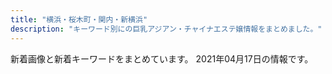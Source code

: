 ```yaml
---
title: "横浜・桜木町・関内・新横浜"
description: "キーワード別にの巨乳アジアン・チャイナエステ嬢情報をまとめました。"
---
```


新着画像と新着キーワードをまとめています。
2021年04月17日の情報です。

<DmmAffiliateIns />
<KeywordTable
  shops={
    [
    {
        "station": "JR\u95a2\u5185\u99c5\u5317\u53e3",
        "img_links": [
            "http://re-lax.work/img/haruka1.jpg",
            "http://re-lax.work/images/menu/interior.png",
            "http://re-lax.work/images/tel.png",
            "http://re-lax.work/images/time.jpg",
            "http://re-lax.work/images/interior_t.jpg",
            "http://re-lax.work/images/int2.jpg",
            "http://re-lax.work/staff/rara.jpg",
            "http://re-lax.work/images/news.jpg",
            "http://re-lax.work/images/tg.jpg",
            "http://re-lax.work/images/up.jpg",
            "http://re-lax.work/img/emi1.jpg",
            "http://re-lax.work/staff/emi.jpg",
            "http://re-lax.work/images/rec.jpg",
            "http://re-lax.work/images/int1.jpg",
            "http://re-lax.work/images/sys1.jpg",
            "http://re-lax.work/images/sys3.jpg",
            "http://re-lax.work/images/staff_t.jpg",
            "http://re-lax.work/images/sys2.jpg",
            "http://re-lax.work/staff/haruka.jpg",
            "http://re-lax.work/img/rara1.jpg",
            "http://re-lax.work/staff/yuki.jpg",
            "http://re-lax.work/images/menu/staff.png",
            "http://re-lax.work/images/menu/top.png",
            "http://re-lax.work/img/yuki1.jpg"
        ],
        "keywords": {},
        "url": "http://re-lax.work/",
        "name": "\u30b3\u30b3\u30ca\u30c3\u30c4"
    },
    {
        "name": "\u53e4\u7530",
        "station": "JR\u95a2\u5185\u99c5\u5317\u53e3",
        "url": "http://madonna.esnavi.work/",
        "img_links": [
            "http://madonna.esnavi.work/2/uploadimg/1589374736.jpg",
            "http://madonna.esnavi.work/tel.jpg",
            "http://madonna.esnavi.work/info.jpg",
            "http://madonna.esnavi.work/7.jpg",
            "http://madonna.esnavi.work/service1.jpg",
            "http://madonna.esnavi.work/2/uploadimg/1586429676.jpg",
            "http://madonna.esnavi.work/2/uploadimg/1587726066.jpg",
            "http://madonna.esnavi.work/s_staff.png",
            "http://madonna.esnavi.work/service2.jpg",
            "http://madonna.esnavi.work/2/uploadimg/1586429552.jpg",
            "http://madonna.esnavi.work/top.png",
            "http://madonna.esnavi.work/service3.jpg",
            "http://madonna.esnavi.work/acc.jpg",
            "http://madonna.esnavi.work/s_pick.jpg",
            "http://madonna.esnavi.work/line.png",
            "http://madonna.esnavi.work/service4.jpg",
            "http://madonna.esnavi.work/2/uploadimg/1586429606.jpg",
            "http://madonna.esnavi.work/nbj3.jpg",
            "http://madonna.esnavi.work/2/uploadimg/1586429633.jpg",
            "http://madonna.esnavi.work/s_news.jpg"
        ],
        "keywords": {
            "\u80f8": 2,
            "C": 4,
            "G": 2,
            "86": 6,
            "83": 2,
            "\u30bb\u30af\u30b7\u30fc": 2,
            "\u30c0\u30a4\u30ca\u30de\u30a4\u30c8": 2,
            "84": 2,
            "98": 2
        }
    },
    {
        "img_links": [
            "http://www.sh-riraku113.xyz/static/picture/tit-gat.png",
            "http://www.sh-riraku113.xyz/static/picture/room2.png",
            "http://www.sh-riraku113.xyz/static/picture/tite-staff.png",
            "http://www.sh-riraku113.xyz/static/picture/top.png",
            "http://www.sh-riraku113.xyz/static/picture/room3.png",
            "http://www.sh-riraku113.xyz/static/picture/tit-pick.png",
            "http://www.sh-riraku113.xyz/static/picture/infor.png",
            "http://www.sh-riraku113.xyz/uploads/201005/1-201005161513F8.jpg",
            "http://www.sh-riraku113.xyz/static/picture/info.png",
            "http://www.sh-riraku113.xyz/uploads/201005/1-201005161544K5.jpg",
            "http://www.sh-riraku113.xyz/static/picture/room4.png",
            "http://www.sh-riraku113.xyz/uploads/201005/1-2010051615301I.jpg",
            "http://www.sh-riraku113.xyz/static/picture/room1.png",
            "http://www.sh-riraku113.xyz/static/picture/tit-infor.png",
            "http://www.sh-riraku113.xyz/static/picture/tit-new.png",
            "http://www.sh-riraku113.xyz/uploads/201005/1-201005161500127.jpg"
        ],
        "station": "JR\u6771\u795e\u5948\u5ddd\u99c5",
        "url": "http://www.sh-riraku113.xyz/",
        "keywords": {
            "C": 14
        },
        "name": "\u30ec\u30a4\u30f3\u30dc\u30fc\u8679"
    },
    {
        "img_links": [
            "http://aroma-est.xyz/img/r0.jpg",
            "http://aroma-est.xyz/img/cg05.jpg",
            "http://aroma-est.xyz/img/topimg.jpg",
            "http://aroma-est.xyz/img/cg06.jpg",
            "http://aroma-est.xyz/img/cg02.jpg",
            "http://aroma-est.xyz/img/r2.jpg",
            "http://aroma-est.xyz/img/r3.jpg",
            "http://aroma-est.xyz/img/cg01.jpg",
            "http://aroma-est.xyz/img/cg0.jpg",
            "http://aroma-est.xyz/img/topimg1.jpg",
            "http://aroma-est.xyz/img/cg04.jpg",
            "http://aroma-est.xyz/img/cg07.jpg"
        ],
        "station": "JR\u6771\u795e\u5948\u5ddd\u99c5\u897f\u53e3",
        "url": "http://aroma-est.xyz/",
        "keywords": {},
        "name": "Sugar \uff5e\u30b7\u30e5\u30ac\u30fc\uff5e"
    },
    {
        "keywords": {
            "85": 2,
            "D": 3,
            "C": 11,
            "84": 1,
            "86": 1
        },
        "name": "\u30c1\u30a7\u30ea\u30fc",
        "url": "http://sh-riraku31.xyz/",
        "station": "JR\u6a2a\u6d5c\u99c5\u5317\u897f\u53e3",
        "img_links": [
            "http://sh-riraku31.xyz/templets/default/picture/staff01.jpg",
            "http://sh-riraku31.xyz/templets/default/picture/s_news.jpg",
            "http://sh-riraku31.xyz/uploads/201005/1-201005162052635.jpg",
            "http://sh-riraku31.xyz/templets/default/picture/top1.jpg",
            "http://sh-riraku31.xyz/uploads/201005/1-20100516201cK.jpg",
            "http://sh-riraku31.xyz/uploads/allimg/180703/1-1PF3111J3201.png",
            "http://sh-riraku31.xyz/uploads/allimg/180629/1-1P629115504250.png",
            "http://sh-riraku31.xyz/uploads/201005/1-201005162114248.jpg",
            "http://sh-riraku31.xyz/templets/default/picture/girl-z2.jpg",
            "http://sh-riraku31.xyz/templets/default/picture/girl-z1.jpg",
            "http://sh-riraku31.xyz/uploads/201005/1-201005162101U5.jpg",
            "http://sh-riraku31.xyz/uploads/201005/1-2010051621224F.jpg",
            "http://sh-riraku31.xyz/uploads/201005/1-2010051J6062Y.jpg",
            "http://sh-riraku31.xyz/uploads/201005/1-2010051J55CA.jpg",
            "http://sh-riraku31.xyz/templets/default/picture/top.jpg",
            "http://sh-riraku31.xyz/uploads/201005/1-201005162010396.jpg"
        ]
    },
    {
        "keywords": {},
        "url": "http://lucky.est-u.com/",
        "name": "\u30e9\u30c3\u30ad\u30fc",
        "img_links": [
            "http://lucky.est-u.com/images/staff_06.jpg",
            "http://lucky.est-u.com/images/index_10.jpg",
            "http://lucky.est-u.com/staff/moe/1.jpg",
            "http://lucky.est-u.com/staff/aya/1.jpg",
            "http://lucky.est-u.com/images/staff_08.jpg",
            "http://lucky.est-u.com/images/index_04.jpg",
            "http://lucky.est-u.com/images/index_06.jpg",
            "http://lucky.est-u.com/staff/rio/1.jpg",
            "http://lucky.est-u.com/images/s8.jpg",
            "http://lucky.est-u.com/images/index_11.jpg",
            "http://lucky.est-u.com/images/index_02.jpg",
            "http://lucky.est-u.com/images/index_05.jpg",
            "http://lucky.est-u.com/images/new_10.jpg",
            "http://lucky.est-u.com/images/new_08.jpg",
            "http://lucky.est-u.com/images/s9.jpg"
        ],
        "station": "\u9ec4\u91d1\u753a\u99c5"
    },
    {
        "url": "http://est-hanamizuki.com/",
        "img_links": [
            "http://est-hanamizuki.com/images/g12.jpg",
            "http://est-hanamizuki.com/images/mobile.jpg",
            "http://est-hanamizuki.com/images/m4.jpg",
            "http://est-hanamizuki.com/images/news1.png",
            "http://est-hanamizuki.com/images/m2.jpg",
            "http://est-hanamizuki.com/images/g1.jpg",
            "http://est-hanamizuki.com/images/r111.jpg",
            "http://est-hanamizuki.com/images/11.png",
            "http://est-hanamizuki.com/images/erika2.jpg",
            "http://est-hanamizuki.com/images/g13.jpg",
            "http://est-hanamizuki.com/images/g22.jpg",
            "http://est-hanamizuki.com/images/erika.jpg",
            "http://est-hanamizuki.com/images/m3.jpg",
            "http://est-hanamizuki.com/images/g2.jpg",
            "http://est-hanamizuki.com/images/g3.jpg",
            "http://est-hanamizuki.com/images/info.png",
            "http://est-hanamizuki.com/images/m1.jpg",
            "http://est-hanamizuki.com/images/zi_staff.png",
            "http://est-hanamizuki.com/images/g32.jpg",
            "http://est-hanamizuki.com/images/head.jpg",
            "http://est-hanamizuki.com/images/g33.jpg",
            "http://est-hanamizuki.com/images/g23.jpg"
        ],
        "name": "\u82b1\u6c34\u6728",
        "keywords": {},
        "station": "JR\u6771\u795e\u5948\u5ddd\u99c5\u897f\u53e3"
    },
    {
        "keywords": {},
        "name": "St.Playa \uff5e\u8056\u30d7\u30e9\u30e4\uff5e",
        "img_links": [
            "http://www.playa.work/images/1.jpg",
            "http://www.playa.work/images/int1.png",
            "http://www.playa.work/img/yuri1.jpg",
            "http://www.playa.work/images/main_top.jpg",
            "http://www.playa.work/images/2.jpg",
            "http://www.playa.work/images/b1.jpg",
            "http://www.playa.work/img/koko1.jpg",
            "http://www.playa.work/images/int2.png",
            "http://www.playa.work/img/emi1.jpg",
            "http://www.playa.work/images/4.jpg",
            "http://www.playa.work/images/head.jpg",
            "http://www.playa.work/images/main_footer.jpg",
            "http://www.playa.work/images/b2.jpg",
            "http://www.playa.work/images/3.jpg",
            "http://www.playa.work/images/s1.png",
            "http://www.playa.work/images/interior_t.jpg",
            "http://www.playa.work/img/nana1.jpg",
            "http://www.playa.work/images/5.jpg",
            "http://www.playa.work/img/rumi1.jpg",
            "http://www.playa.work/images/b3.jpg",
            "http://www.playa.work/images/6.jpg",
            "http://www.playa.work/images/staff_t.jpg",
            "http://www.playa.work/images/mobile.jpg",
            "http://www.playa.work/img/risa1.jpg",
            "http://www.playa.work/images/news.png",
            "http://www.playa.work/images/ta.jpg"
        ],
        "url": "http://www.playa.work/",
        "station": "JR\u95a2\u5185\u99c5\u5317\u53e3"
    },
    {
        "url": "http://www.rose-color.info/",
        "img_links": [
            "http://www.rose-color.info/public/image/20190922/20190922200457_51255.jpeg",
            "http://www.rose-color.info/public/image/20190509/20190509160519_55359.jpg",
            "http://www.rose-color.info/public/image/20190509/20190509140857_11715.jpg",
            "http://www.rose-color.info/public/image/20190509/20190509140925_63726.jpg",
            "http://www.rose-color.info/public/image/20210126/20210126011220_75981.png",
            "http://www.rose-color.info/public/image/20201210/20201210130347_71702.png",
            "http://www.rose-color.info/public/image/20201007/20201007120913_18836.jpg",
            "http://www.rose-color.info/public/image/20190509/20190509145323_81608.jpg",
            "http://www.rose-color.info/public/image/20210204/20210204004224_97903.png",
            "http://www.rose-color.info/public/image/20190924/20190924151957_88257.jpg",
            "http://www.rose-color.info/public/image/20190509/20190509145858_80062.jpg",
            "http://www.rose-color.info/public/image/20191025/20191025151602_11534.jpg",
            "http://www.rose-color.info/public/image/20210330/20210330112929_27404.jpg",
            "http://www.rose-color.info/public/image/20190509/20190509145318_30201.jpg",
            "http://www.rose-color.info/public/image/20190517/20190517212433_70632.jpg",
            "http://www.rose-color.info/public/image/20201009/20201009005900_97376.jpg",
            "http://www.rose-color.info/img/link1.jpg",
            "http://www.rose-color.info/public/image/20210224/20210224003309_92092.jpg",
            "http://www.rose-color.info/public/image/20190509/20190509150319_28745.jpg",
            "http://www.rose-color.info/public/image/20201014/20201014160847_32283.jpg",
            "http://www.rose-color.info/img/sys.jpg",
            "http://www.rose-color.info/public/image/20210406/20210406185922_89679.png",
            "http://www.rose-color.info/img/gback.jpg",
            "http://www.rose-color.info/public/image/20201113/20201113005050_58373.png",
            "http://www.rose-color.info/public/image/20201107/20201107123935_72522.png",
            "http://www.rose-color.info/public/image/20190509/20190509150501_74550.jpg",
            "http://www.rose-color.info/public/image/20190517/20190517212453_15511.jpg",
            "http://www.rose-color.info/public/image/20190509/20190509140935_98972.jpg",
            "http://www.rose-color.info/img/gtop.jpg",
            "http://www.rose-color.info/public/image/20190922/20190922200505_21149.jpeg",
            "http://www.rose-color.info/public/image/20190819/20190819122724_17981.png",
            "http://www.rose-color.info/public/image/20190509/20190509151712_73273.jpg",
            "http://www.rose-color.info/public/image/20210222/20210222102101_83200.png",
            "http://www.rose-color.info/public/image/20201130/20201130144441_16819.jpg",
            "http://www.rose-color.info/public/image/20190509/20190509140913_93259.jpg",
            "http://www.rose-color.info/public/image/20201020/20201020184710_30595.png",
            "http://www.rose-color.info/public/image/20200417/20200417025857_20118.png",
            "http://www.rose-color.info/img/link2.jpg",
            "http://www.rose-color.info/public/image/20190509/20190509145904_79944.jpg",
            "http://www.rose-color.info/img/koko.png",
            "http://www.rose-color.info/public/image/20190509/20190509151815_26133.jpg",
            "http://www.rose-color.info/public/image/20190509/20190509151145_51237.jpg"
        ],
        "keywords": {
            "87": 28,
            "D": 21,
            "85": 18,
            "86": 42,
            "C": 61,
            "89": 3,
            "E": 6,
            "F": 3
        },
        "station": "JR\u65b0\u6a2a\u6d5c\u99c5\u5317\u53e3",
        "name": "Rose Color\uff5e\u30ed\u30fc\u30ba\u30ab\u30e9\u30fc\uff5e"
    },
    {
        "url": "http://www.oguti.work/",
        "keywords": {},
        "name": "\u7d50",
        "station": "JR\u5927\u53e3\u99c5\u6771\u53e3",
        "img_links": [
            "http://www.oguti.work/images/s1.png",
            "http://www.oguti.work/images/sys.jpg",
            "http://www.oguti.work/img/kaori1.jpg",
            "http://www.oguti.work/img/rie1.jpg",
            "http://www.oguti.work/images/news.jpg",
            "http://www.oguti.work/images/int1.jpg",
            "http://www.oguti.work/images/2.jpg",
            "http://www.oguti.work/images/4.jpg",
            "http://www.oguti.work/images/int2.jpg",
            "http://www.oguti.work/img/miki2.jpg",
            "http://www.oguti.work/staff/rie.jpg",
            "http://www.oguti.work/images/head.jpg",
            "http://www.oguti.work/staff/miki.jpg",
            "http://www.oguti.work/img/miki1.jpg",
            "http://www.oguti.work/images/interior_t.jpg",
            "http://www.oguti.work/images/1.jpg",
            "http://www.oguti.work/images/tg.jpg",
            "http://www.oguti.work/images/3.jpg",
            "http://www.oguti.work/img/yuna2.jpg",
            "http://www.oguti.work/images/staff_t.jpg",
            "http://www.oguti.work/images/rec1.jpg",
            "http://www.oguti.work/images/rec2.jpg",
            "http://www.oguti.work/images/ac1.jpg",
            "http://www.oguti.work/staff/yuna.jpg",
            "http://www.oguti.work/staff/kaori.jpg",
            "http://www.oguti.work/img/yuna1.jpg"
        ]
    },
    {
        "name": "\u7652\uff5e\u3044\u3084\u3057\uff5e",
        "station": "\u65e5\u30ce\u51fa\u753a\u99c5",
        "img_links": [
            "http://www.est-baby.work/images/3.jpg",
            "http://www.est-baby.work/images/1.jpg",
            "http://www.est-baby.work/img/yuki1.png",
            "http://www.est-baby.work/images/sys4.jpg",
            "http://www.est-baby.work/images/int1.jpg",
            "http://www.est-baby.work/img/yuki2.png",
            "http://www.est-baby.work/staff/sizuka.jpg",
            "http://www.est-baby.work/images/interior_t.jpg",
            "http://www.est-baby.work/images/koko_200x40.png",
            "http://www.est-baby.work/images/menu/top.png",
            "http://www.est-baby.work/staff/nana.jpg",
            "http://www.est-baby.work/img/sizuka1.png",
            "http://www.est-baby.work/staff/kaori.jpg",
            "http://www.est-baby.work/images/tgirl.jpg",
            "http://www.est-baby.work/images/head.jpg",
            "http://www.est-baby.work/images/tr.jpg",
            "http://www.est-baby.work/images/sisu.jpg",
            "http://www.est-baby.work/img/koko1.png",
            "http://www.est-baby.work/images/menu/staff.png",
            "http://www.est-baby.work/images/sys1.jpg",
            "http://www.est-baby.work/images/staff_t.jpg",
            "http://www.est-baby.work/images/7.jpg",
            "http://www.est-baby.work/images/int2.jpg",
            "http://www.est-baby.work/images/8.jpg",
            "http://www.est-baby.work/images/sys3.jpg",
            "http://www.est-baby.work/staff/koko.jpg",
            "http://www.est-baby.work/images/menu/interior.png",
            "http://www.est-baby.work/images/6.jpg",
            "http://www.est-baby.work/images/sys2.jpg",
            "http://www.est-baby.work/images/news.jpg",
            "http://www.est-baby.work/img/kaori1.png",
            "http://www.est-baby.work/staff/yuki.jpg",
            "http://www.est-baby.work/img/nana1.png"
        ],
        "keywords": {},
        "url": "http://www.est-baby.work/"
    },
    {
        "img_links": [
            "http://www.lavender.esjoho.com/images/rec2.png",
            "http://www.lavender.esjoho.com/files/045.jpg",
            "http://www.lavender.esjoho.com/sp/menu/top.jpg",
            "http://www.lavender.esjoho.com/sp/images/tel.jpg",
            "http://www.lavender.esjoho.com/images/ta.jpg",
            "http://www.lavender.esjoho.com/images/sm.jpg",
            "http://www.lavender.esjoho.com/images/rec1.png",
            "http://www.lavender.esjoho.com/images/concept.jpg",
            "http://www.lavender.esjoho.com/images/int2.png",
            "http://www.lavender.esjoho.com/sp/images/head.jpg",
            "http://www.lavender.esjoho.com/images/news.jpg",
            "http://www.lavender.esjoho.com/sp/images/top.jpg",
            "http://www.lavender.esjoho.com/files/024.jpg",
            "http://www.lavender.esjoho.com/sp/images/time.jpg",
            "http://www.lavender.esjoho.com/images/interior_t.png",
            "http://www.lavender.esjoho.com/sp/menu/staff.jpg",
            "http://www.lavender.esjoho.com/sp/images/newsb.jpg",
            "http://www.lavender.esjoho.com/images/sys3.png",
            "http://www.lavender.esjoho.com/images/line.png",
            "http://www.lavender.esjoho.com/images/mobile.jpg",
            "http://www.lavender.esjoho.com/images/sys2.png",
            "http://www.lavender.esjoho.com/sp/menu/interior.jpg",
            "http://www.lavender.esjoho.com/images/staff_t.png",
            "http://www.lavender.esjoho.com/images/int1.png",
            "http://www.lavender.esjoho.com/sp/images/staff_t.jpg",
            "http://www.lavender.esjoho.com/files/016.jpg",
            "http://www.lavender.esjoho.com/images/link_t.png",
            "http://www.lavender.esjoho.com/sp/images/topgirl.jpg",
            "http://www.lavender.esjoho.com/images/head.jpg",
            "http://www.lavender.esjoho.com/files/019.jpg",
            "http://www.lavender.esjoho.com/sp/images/interior_t.jpg",
            "http://www.lavender.esjoho.com/sp/images/pc.jpg",
            "http://www.lavender.esjoho.com/sp/images/news.jpg",
            "http://www.lavender.esjoho.com/sp/images/footer.jpg"
        ],
        "url": "http://www.lavender.esjoho.com/",
        "station": "JR\u6771\u795e\u5948\u5ddd\u99c5\u897f\u53e3",
        "keywords": {
            "87": 1,
            "86": 2,
            "88": 1,
            "D": 4
        },
        "name": "\u7652\u3057\u306e\u5bb6"
    },
    {
        "station": "\u6771\u767d\u697d\u99c5",
        "img_links": [
            "http://www.rakuraku.esjoho.com/files/004-02.jpg",
            "http://www.rakuraku.esjoho.com/images/mobile.jpg",
            "http://www.rakuraku.esjoho.com/files/004-03.jpg",
            "http://www.rakuraku.esjoho.com/files/003-02.jpg",
            "http://www.rakuraku.esjoho.com/files/003.jpg",
            "http://www.rakuraku.esjoho.com/images/line.png",
            "http://www.rakuraku.esjoho.com/files/001-02.jpg",
            "http://www.rakuraku.esjoho.com/files/001-03.jpg",
            "http://www.rakuraku.esjoho.com/files/002-03.jpg",
            "http://www.rakuraku.esjoho.com/files/003-03.jpg",
            "http://www.rakuraku.esjoho.com/images/r3.jpg",
            "http://www.rakuraku.esjoho.com/files/001.jpg",
            "http://www.rakuraku.esjoho.com/files/002-02.jpg",
            "http://www.rakuraku.esjoho.com/files/002.jpg",
            "http://www.rakuraku.esjoho.com/files/004.jpg"
        ],
        "url": "http://www.rakuraku.esjoho.com/",
        "keywords": {
            "86": 8,
            "87": 8,
            "D": 4,
            "C": 24
        },
        "name": "\u697d\u697d"
    },
    {
        "url": "http://babyheart.info/",
        "keywords": {
            "96": 1,
            "85": 1,
            "E": 1,
            "C": 3,
            "\u30bb\u30af\u30b7\u30fc": 1,
            "86": 3,
            "99": 1,
            "88": 1,
            "D": 2,
            "80": 1
        },
        "station": "JR\u95a2\u5185\u99c5\u5357\u53e3",
        "img_links": [
            "http://babyheart.info/staffPhoto/b20201102210807.jpg",
            "http://babyheart.info/staffPhoto/s20210209231643.jpg",
            "http://babyheart.info/images/mobile.jpg",
            "http://babyheart.info/images/slider1/02.jpg",
            "http://babyheart.info/staffPhoto/b20210110172549.jpg",
            "http://babyheart.info/staffPhoto/s20201102165737.jpg",
            "http://babyheart.info/staffPhoto/b20201102165304.jpg",
            "http://babyheart.info/images/returnBtn.png",
            "http://babyheart.info/js/sliderLine/slide_next.png",
            "http://babyheart.info/staffPhoto/s20201102132433.jpg",
            "http://babyheart.info/staffPhoto/b20201102132433.jpg",
            "http://babyheart.info/staffPhoto/b20201113143406.jpg",
            "http://babyheart.info/staffPhoto/b20210209231643.jpg",
            "http://babyheart.info/staffPhoto/s20201113143406.jpg",
            "http://babyheart.info/staffPhoto/s20201102195459.jpg",
            "http://babyheart.info/images/slider1/03.jpg",
            "http://babyheart.info/staffPhoto/b20201102165737.jpg",
            "http://babyheart.info/staffPhoto/b20201102195459.jpg",
            "http://babyheart.info/images/gallery1.jpg",
            "http://babyheart.info/staffPhoto/s20201113143808.jpg",
            "http://babyheart.info/uploadfiles/images/campaignBabyheartInfo.jpg",
            "http://babyheart.info/staffPhoto/s20201102210807.jpg",
            "http://babyheart.info/staffPhoto/b20201113143808.jpg",
            "http://babyheart.info/staffPhoto/s20201102165304.jpg",
            "http://babyheart.info/staffPhoto/s20210110172549.jpg",
            "http://babyheart.info/js/sliderLine/slide_prev.png"
        ],
        "name": "Baby Heart \uff5e\u30d9\u30a4\u30d3\u30fc\u30cf\u30fc\u30c8\uff5e"
    },
    {
        "keywords": {
            "88": 1,
            "89": 1,
            "94": 1,
            "87": 1,
            "E": 2,
            "C": 3,
            "90": 2
        },
        "station": "JR\u95a2\u5185\u99c5\u5317\u53e3",
        "img_links": [
            "http://girl.me-es.com/images/index_13.jpg",
            "http://girl.me-es.com/images/index_08.jpg",
            "http://girl.me-es.com/girl/03.jpg",
            "http://girl.me-es.com/girl/02.jpg",
            "http://girl.me-es.com/images/01.jpg",
            "http://girl.me-es.com/girl/01a.jpg",
            "http://girl.me-es.com/girl/05a.jpg",
            "http://girl.me-es.com/images/info_10.jpg",
            "http://girl.me-es.com/images/index_04.jpg",
            "http://girl.me-es.com/girl/00.jpg",
            "http://girl.me-es.com/images/index_12.jpg",
            "http://girl.me-es.com/girl/05.jpg",
            "http://girl.me-es.com/girl/06.jpg",
            "http://girl.me-es.com/girl/04.jpg",
            "http://girl.me-es.com/images/info.jpg",
            "http://girl.me-es.com/images/index_21.jpg",
            "http://girl.me-es.com/images/index_10.jpg",
            "http://girl.me-es.com/images/index_19.jpg",
            "http://girl.me-es.com/images/02.jpg",
            "http://girl.me-es.com/images/index_09.jpg",
            "http://girl.me-es.com/images/index_01.jpg",
            "http://girl.me-es.com/images/index_03.jpg",
            "http://girl.me-es.com/images/index_07.jpg",
            "http://girl.me-es.com/images/staff_10.jpg",
            "http://girl.me-es.com/images/index_05.jpg",
            "http://girl.me-es.com/images/rec_10.jpg",
            "http://girl.me-es.com/images/index_14.jpg",
            "http://girl.me-es.com/images/index_15.jpg",
            "http://girl.me-es.com/girl/01.jpg",
            "http://girl.me-es.com/images/index_17.jpg",
            "http://girl.me-es.com/images/rec.jpg",
            "http://girl.me-es.com/images/index_06.jpg"
        ],
        "name": "\u30e9\u30c3\u30ad\u30fc\u30ac\u30fc\u30eb",
        "url": "http://girl.me-es.com/"
    },
    {
        "station": "JR\u6771\u795e\u5948\u5ddd\u99c5\u897f\u53e3",
        "url": "http://haruku.est888.com/",
        "keywords": {
            "91": 3,
            "E": 3,
            "D": 6,
            "89": 3,
            "88": 3
        },
        "img_links": [
            "http://haruku.est888.com/static/picture/staff03.jpg",
            "http://haruku.est888.com/static/picture/staff01.jpg",
            "http://haruku.est888.com/static/picture/staff02.jpg"
        ],
        "name": "\u6674\u7a7a -\u306f\u308b\u304f-"
    },
    {
        "station": "\u53cd\u753a\u99c5",
        "img_links": [
            "http://morien.este.work/2/uploadimg/1577672563.jpg",
            "http://morien.este.work/2/uploadimg/1594704743.jpg",
            "http://morien.este.work/top.jpg",
            "http://morien.este.work/2/uploadimg/1613996342.jpg",
            "http://morien.este.work/2/uploadimg/1574764277.jpg",
            "http://morien.este.work/mens-esthe.png"
        ],
        "url": "http://morien.este.work/",
        "keywords": {
            "83": 6,
            "86": 6,
            "85": 6,
            "87": 6,
            "D": 24
        },
        "name": "\u68ee\u82d1"
    },
    {
        "url": "http://www.rakuraku-venus.xyz/",
        "station": "JR\u6771\u795e\u5948\u5ddd\u99c5",
        "name": "\u697d\u3005\u30f4\u30a3\u30fc\u30ca\u30b9",
        "keywords": {},
        "img_links": [
            "http://www.rakuraku-venus.xyz/images/index-kai_16.jpg",
            "http://www.rakuraku-venus.xyz/images/shop/r1.jpg",
            "http://www.rakuraku-venus.xyz/images/staff/11/ai.jpg",
            "http://www.rakuraku-venus.xyz/images/shop/h3.jpg",
            "http://www.rakuraku-venus.xyz/images/lan-t/images/lan-t_01.jpg",
            "http://www.rakuraku-venus.xyz/images/nav/lanmu-staff.jpg",
            "http://www.rakuraku-venus.xyz/images/staff/10/1.jpg",
            "http://www.rakuraku-venus.xyz/images/light_img.jpg",
            "http://www.rakuraku-venus.xyz/images/staff/11/minami2.jpg",
            "http://www.rakuraku-venus.xyz/images/staff/11/koko.jpg",
            "http://www.rakuraku-venus.xyz/images/shop/h2.jpg",
            "http://www.rakuraku-venus.xyz/images/index-kai_08.jpg",
            "http://www.rakuraku-venus.xyz/images/shop/h4.jpg",
            "http://www.rakuraku-venus.xyz/images/index-kai_05.jpg",
            "http://www.rakuraku-venus.xyz/psd/off.jpg",
            "http://www.rakuraku-venus.xyz/images/index-kai_13.jpg",
            "http://www.rakuraku-venus.xyz/images/index-kai_13a.jpg",
            "http://www.rakuraku-venus.xyz/images/index-kai_03.jpg",
            "http://www.rakuraku-venus.xyz/images/nav/lanmu-acc.jpg",
            "http://www.rakuraku-venus.xyz/images/index-kai_07.jpg",
            "http://www.rakuraku-venus.xyz/images/nav/lanmu-sys.jpg",
            "http://www.rakuraku-venus.xyz/images/index-f.jpg",
            "http://www.rakuraku-venus.xyz/images/nav/lanmu-job.jpg"
        ]
    },
    {
        "name": "Venus",
        "keywords": {},
        "img_links": [
            "http://es-kannai.link/wp-content/uploads/2021/04/IMG_5651-400x600.jpg",
            "http://es-kannai.link/wp-content/uploads/2016/12/d.png",
            "http://es-kannai.link/wp-content/uploads/2021/04/IMG_5652.jpg",
            "http://es-kannai.link/wp-content/uploads/2021/04/IMG_5653-400x600.jpg",
            "http://es-kannai.link/wp-content/themes/template-salon2/images/info.png",
            "http://es-kannai.link/wp-content/uploads/2021/04/IMG_5651.jpg",
            "http://es-kannai.link/wp-content/uploads/2016/12/vvv.png",
            "http://es-kannai.link/wp-content/themes/template-salon2/images/news-ttl.jpg",
            "http://es-kannai.link/wp-content/uploads/2021/04/IMG_5649-250x376.jpg",
            "http://es-kannai.link/wp-content/uploads/2016/12/aaa.jpg",
            "http://cdn.dino-es.com/images/logo/200x40DinoEs.png",
            "http://es-kannai.link/wp-content/uploads/2016/12/aa.jpg",
            "http://es-kannai.link/wp-content/uploads/2021/04/IMG_5653.jpg",
            "http://es-kannai.link/wp-content/uploads/2021/04/IMG_5649.jpg",
            "http://es-kannai.link/wp-content/themes/template-salon2/images/campaign-bnr.png",
            "http://es-kannai.link/wp-content/uploads/2016/12/dd.png",
            "http://es-kannai.link/wp-content/uploads/2016/12/aaaa.jpg",
            "http://es-kannai.link/wp-content/uploads/2016/12/a.jpg",
            "http://es-kannai.link/wp-content/uploads/2021/04/IMG_5650-250x376.jpg",
            "http://es-kannai.link/wp-content/themes/template-salon2/images/main-img.jpg",
            "http://es-kannai.link/wp-content/uploads/2021/04/IMG_5652-400x600.jpg",
            "http://es-kannai.link/wp-content/uploads/2016/12/v.jpg",
            "http://es-kannai.link/wp-content/uploads/2021/04/IMG_5650-400x600.jpg",
            "http://es-kannai.link/wp-content/uploads/2021/04/IMG_5649-400x600.jpg",
            "http://es-kannai.link/wp-content/uploads/2021/04/IMG_5650.jpg",
            "http://es-kannai.link/wp-content/uploads/2016/12/vvvv.png",
            "http://es-kannai.link/wp-content/themes/template-salon2/images/newface-ttl.jpg",
            "http://es-kannai.link/wp-content/uploads/2021/04/IMG_5653-250x376.jpg",
            "http://es-kannai.link/wp-content/uploads/2021/04/IMG_5652-250x376.jpg",
            "http://es-kannai.link/wp-content/uploads/2021/04/IMG_5651-250x376.jpg",
            "http://es-kannai.link/wp-content/uploads/2016/12/vv.jpg",
            "http://es-kannai.link/wp-content/themes/template-salon2/images/m-info.png"
        ],
        "url": "http://es-kannai.link",
        "station": "JR\u95a2\u5185\u99c5\u5357\u53e3"
    },
    {
        "name": "SRP",
        "keywords": {
            "87": 17,
            "D": 28,
            "86": 41,
            "83": 8,
            "C": 69,
            "85": 28,
            "84": 12
        },
        "url": "http://www.shine-es.info/",
        "img_links": [
            "http://www.shine-es.info/public/image/20191007/20191007000800_55460.png",
            "http://www.shine-es.info/public/image/20190406/20190406214019_72078.jpg",
            "http://www.shine-es.info/public/image/20180528/20180528013047_54119.jpg",
            "http://www.shine-es.info/public/image/20180426/20180426161222_54119.jpg",
            "http://www.shine-es.info/public/image/20180426/20180426160348_68419.jpg",
            "http://www.shine-es.info/public/image/20180806/20180806021646_71312.jpeg",
            "http://www.shine-es.info/public/image/20190827/20190827011025_93525.jpg",
            "http://www.shine-es.info/img/top/koko.png",
            "http://www.shine-es.info/public/image/20200420/20200420174959_97231.jpeg",
            "http://www.shine-es.info/public/image/20201020/20201020190438_86333.png",
            "http://www.shine-es.info/public/image/20180524/20180524214747_75881.jpeg",
            "http://www.shine-es.info/img/top/nav_09.jpg",
            "http://www.shine-es.info/public/image/20200120/20200120014129_44289.jpg",
            "http://www.shine-es.info/public/image/20191007/20191007000751_26360.jpg",
            "http://www.shine-es.info/public/image/20200816/20200816001546_39857.jpg",
            "http://www.shine-es.info/img/system/campaign3.png",
            "http://www.shine-es.info/img/top/nav_05.jpg",
            "http://www.shine-es.info/public/image/20181128/20181128190142_51228.jpeg",
            "http://www.shine-es.info/public/image/20180524/20180524214431_17082.jpg",
            "http://www.shine-es.info/public/image/20200420/20200420174944_96356.jpeg",
            "http://www.shine-es.info/public/image/20210204/20210204005557_55265.png",
            "http://www.shine-es.info/img/top/nav_07.jpg",
            "http://www.shine-es.info/img/top/pic-2.jpg",
            "http://www.shine-es.info/img/top/nav_06.jpg",
            "http://www.shine-es.info/public/image/20201130/20201130150442_88111.jpg",
            "http://www.shine-es.info/public/image/20180524/20180524214652_54672.jpeg",
            "http://www.shine-es.info/img/top/pic-1.jpg",
            "http://www.shine-es.info/public/image/20190617/20190617002036_61596.jpg",
            "http://www.shine-es.info/public/image/20201107/20201107124509_92438.png",
            "http://www.shine-es.info/public/image/20201009/20201009012403_82863.jpg",
            "http://www.shine-es.info/public/image/20191123/20191123005615_48887.jpg",
            "http://www.shine-es.info/public/image/20200901/20200901125021_47269.jpg",
            "http://www.shine-es.info/img/top/pic-1.png",
            "http://www.shine-es.info/public/image/20210222/20210222103449_67865.png",
            "http://www.shine-es.info/public/image/20210224/20210224004055_63018.jpg",
            "http://www.shine-es.info/img/top/pic-3.jpg",
            "http://www.shine-es.info/public/image/20201113/20201113010109_63246.png",
            "http://www.shine-es.info/public/image/20191009/20191009171328_21361.jpg",
            "http://www.shine-es.info/public/image/20180514/20180514161320_29646.jpg",
            "http://www.shine-es.info/public/image/20200505/20200505002649_53549.png",
            "http://www.shine-es.info/img/top/nav_04.jpg",
            "http://www.shine-es.info/public/image/20201210/20201210131428_47249.png",
            "http://www.shine-es.info/public/image/20180806/20180806021637_66262.jpeg",
            "http://www.shine-es.info/public/image/20200420/20200420175008_44399.jpeg",
            "http://www.shine-es.info/public/image/20191009/20191009171341_70954.jpg",
            "http://www.shine-es.info/public/image/20180524/20180524214610_38863.jpeg",
            "http://www.shine-es.info/public/image/20190617/20190617002029_84673.jpg",
            "http://www.shine-es.info/img/top/mobile.jpg",
            "http://www.shine-es.info/public/image/20180426/20180426160618_24358.jpg",
            "http://www.shine-es.info/public/image/20200901/20200901124912_14983.jpg",
            "http://www.shine-es.info/public/image/20191129/20191129184548_44783.jpg",
            "http://www.shine-es.info/public/image/20180524/20180524214818_14591.jpeg",
            "http://www.shine-es.info/public/image/20210330/20210330113900_55694.jpg",
            "http://www.shine-es.info/public/image/20200225/20200225013302_28274.png",
            "http://www.shine-es.info/public/image/20210126/20210126012525_25271.png",
            "http://www.shine-es.info/img/top/nav_03.jpg",
            "http://www.shine-es.info/public/image/20191123/20191123005624_21397.jpg",
            "http://www.shine-es.info/public/image/20201030/20201030141055_73595.jpg"
        ],
        "station": "JR\u65b0\u6a2a\u6d5c\u99c5\u5317\u53e3"
    },
    {
        "url": "http://iyashi-tenshi.work/",
        "name": "\u7652\u3057\u306e\u5929\u4f7f",
        "keywords": {
            "88": 1,
            "86": 1,
            "D": 2,
            "87": 1,
            "E": 2,
            "84": 1,
            "C": 15
        },
        "img_links": [
            "http://iyashi-tenshi.work/i/img/r5.jpg",
            "http://iyashi-tenshi.work/i/img/acc-1.jpg",
            "http://iyashi-tenshi.work/i/img/r4.jpg",
            "http://iyashi-tenshi.work/img/nos.jpg",
            "http://iyashi-tenshi.work/img/IMG_17480.jpg",
            "http://iyashi-tenshi.work/img/st10.jpg",
            "http://iyashi-tenshi.work/img/st13.jpg",
            "http://iyashi-tenshi.work/i/img/sta10.jpg",
            "http://iyashi-tenshi.work/i/img/acc-3.png",
            "http://iyashi-tenshi.work/i/img/r2.jpg",
            "http://iyashi-tenshi.work/img/st12.jpg",
            "http://iyashi-tenshi.work/img/st11.jpg",
            "http://iyashi-tenshi.work/i/img/sta11.jpg",
            "http://iyashi-tenshi.work/i/img/sta13.jpg",
            "http://iyashi-tenshi.work/i/img/acc-2.png",
            "http://iyashi-tenshi.work/img/IMG_1709.jpg",
            "http://iyashi-tenshi.work/i/img/acc-4.png",
            "http://iyashi-tenshi.work/img/head.png",
            "http://iyashi-tenshi.work/img/mo.png",
            "http://iyashi-tenshi.work/i/img/acc-5.jpg",
            "http://iyashi-tenshi.work/i/img/sta12.jpg",
            "http://iyashi-tenshi.work/img/sta12.jpg",
            "http://iyashi-tenshi.work/i/img/r3.jpg",
            "http://iyashi-tenshi.work/img/sta11.jpg",
            "http://iyashi-tenshi.work/img/c1.jpg",
            "http://iyashi-tenshi.work/img/bottom.png",
            "http://iyashi-tenshi.work/img/IMG_17410.jpg",
            "http://iyashi-tenshi.work/i/img/st10.jpg",
            "http://iyashi-tenshi.work/i/img/r1.jpg",
            "http://iyashi-tenshi.work/img/sta10.jpg",
            "http://iyashi-tenshi.work/img/sta13.jpg"
        ],
        "station": "JR\u4e2d\u5c71\u99c5\u5317\u53e3"
    },
    {
        "url": "http://yuga.estx.net/",
        "station": "JR\u4e2d\u5c71\u99c5",
        "img_links": [
            "http://yuga.estx.net/images/main_10.jpg",
            "http://yuga.estx.net/images/main_13.jpg",
            "http://yuga.estx.net/images/main_05.jpg",
            "http://yuga.estx.net/images/main_08.jpg",
            "http://yuga.estx.net/images/main_11.jpg",
            "http://yuga.estx.net/staff/2/1.jpg",
            "http://yuga.estx.net/staff/1/1.jpg",
            "http://yuga.estx.net/images/main_07.jpg",
            "http://yuga.estx.net/images/main_12.jpg",
            "http://yuga.estx.net/images/main_15.jpg",
            "http://yuga.estx.net/images/staff_16.jpg",
            "http://yuga.estx.net/images/main_19.jpg",
            "http://yuga.estx.net/images/main_09.jpg",
            "http://yuga.estx.net/images/main_03.jpg",
            "http://yuga.estx.net/staff/4/1.jpg",
            "http://yuga.estx.net/staff/3/1.jpg",
            "http://yuga.estx.net/images/info_12.jpg",
            "http://yuga.estx.net/images/main_14.jpg",
            "http://yuga.estx.net/images/noimage.jpg",
            "http://yuga.estx.net/images/staff_12.jpg",
            "http://yuga.estx.net/images/main_16.jpg",
            "http://yuga.estx.net/images/main_06.jpg"
        ],
        "keywords": {},
        "name": "\u512a\u96c5\uff5e\u3086\u3046\u304c\uff5e"
    },
    {
        "img_links": [
            "http://www.sunflower-kannai.com/images/interior_t.jpg",
            "http://www.sunflower-kannai.com/images/slider03.jpg",
            "http://www.sunflower-kannai.com/files/004.jpg",
            "http://www.sunflower-kannai.com/files/020-02.jpg",
            "http://www.sunflower-kannai.com/images/slider06.jpg",
            "http://www.sunflower-kannai.com/images/slider08.jpg",
            "http://www.sunflower-kannai.com/images/slider04.jpg",
            "http://www.sunflower-kannai.com/files/033.jpg",
            "http://www.sunflower-kannai.com/images/tre.jpg",
            "http://www.sunflower-kannai.com/files/023-02.jpg",
            "http://www.sunflower-kannai.com/files/013-02.jpg",
            "http://www.sunflower-kannai.com/files/011-02.jpg",
            "http://www.sunflower-kannai.com/images/sys1.jpg",
            "http://www.sunflower-kannai.com/images/faq.jpg",
            "http://www.sunflower-kannai.com/images/slider07.jpg",
            "http://www.sunflower-kannai.com/images/staffback.jpg",
            "http://www.sunflower-kannai.com/images/sys4.jpg",
            "http://www.sunflower-kannai.com/files/026-02.jpg",
            "http://www.sunflower-kannai.com/files/014.jpg",
            "http://www.sunflower-kannai.com/images/head.jpg",
            "http://www.sunflower-kannai.com/images/staff_t.jpg",
            "http://www.sunflower-kannai.com/images/int1.jpg",
            "http://www.sunflower-kannai.com/files/003-02.jpg",
            "http://www.sunflower-kannai.com/images/slider09.jpg",
            "http://www.sunflower-kannai.com/images/int3.jpg",
            "http://www.sunflower-kannai.com/images/int2.jpg",
            "http://www.sunflower-kannai.com/files/022-02.jpg",
            "http://www.sunflower-kannai.com/files/006-02.jpg",
            "http://www.sunflower-kannai.com/files/023.jpg",
            "http://www.sunflower-kannai.com/files/006.jpg",
            "http://www.sunflower-kannai.com/files/026.jpg",
            "http://www.sunflower-kannai.com/files/013.jpg",
            "http://www.sunflower-kannai.com/files/011.jpg",
            "http://www.sunflower-kannai.com/files/028-02.jpg",
            "http://www.sunflower-kannai.com/images/info.jpg",
            "http://www.sunflower-kannai.com/images/slider01.jpg",
            "http://www.sunflower-kannai.com/images/slider05.jpg",
            "http://www.sunflower-kannai.com/files/014-02.jpg",
            "http://www.sunflower-kannai.com/images/faq_t.jpg",
            "http://www.sunflower-kannai.com/files/020.jpg",
            "http://www.sunflower-kannai.com/images/news.jpg",
            "http://www.sunflower-kannai.com/images/slider02.jpg",
            "http://www.sunflower-kannai.com/images/sys3.jpg",
            "http://www.sunflower-kannai.com/files/034.jpg",
            "http://www.sunflower-kannai.com/files/028.jpg",
            "http://www.sunflower-kannai.com/images/ac1.jpg",
            "http://www.sunflower-kannai.com/files/003.jpg",
            "http://www.sunflower-kannai.com/files/004-02.jpg",
            "http://www.sunflower-kannai.com/images/ta.jpg",
            "http://www.sunflower-kannai.com/files/033-02.jpg",
            "http://www.sunflower-kannai.com/images/sys2.jpg",
            "http://www.sunflower-kannai.com/files/022.jpg",
            "http://www.sunflower-kannai.com/files/034-02.jpg"
        ],
        "url": "http://www.sunflower-kannai.com/",
        "station": "JR\u95a2\u5185\u99c5\u5317\u53e3",
        "keywords": {
            "87": 20,
            "D": 26,
            "86": 6
        },
        "name": "Sunflower\uff5e\u30b5\u30f3\u30d5\u30e9\u30ef\u30fc\uff5e"
    },
    {
        "name": "\u30a2\u30ed\u30de\u30db\u30fc\u30e0",
        "station": "\u30bb\u30f3\u30bf\u30fc\u5317\u99c5",
        "url": "http://xn--vckg5a5c7c8c1czd.xyz/",
        "img_links": [
            "http://xn--vckg5a5c7c8c1czd.xyz/img/nav-001.png",
            "http://xn--vckg5a5c7c8c1czd.xyz/img/cg08.png",
            "http://xn--vckg5a5c7c8c1czd.xyz/img/nav-004.png",
            "http://xn--vckg5a5c7c8c1czd.xyz/img/nav-003.png",
            "http://xn--vckg5a5c7c8c1czd.xyz/img/a5.jpg",
            "http://xn--vckg5a5c7c8c1czd.xyz/img/cg01.png",
            "http://xn--vckg5a5c7c8c1czd.xyz/img/a2.jpg",
            "http://xn--vckg5a5c7c8c1czd.xyz/img/a1.jpg",
            "http://xn--vckg5a5c7c8c1czd.xyz/img/cg06.png",
            "http://xn--vckg5a5c7c8c1czd.xyz/img/nav-006.png",
            "http://xn--vckg5a5c7c8c1czd.xyz/img/cg02.png",
            "http://xn--vckg5a5c7c8c1czd.xyz/img/tel.png",
            "http://xn--vckg5a5c7c8c1czd.xyz/img/nav-002.png",
            "http://xn--vckg5a5c7c8c1czd.xyz/img/a6.jpg",
            "http://xn--vckg5a5c7c8c1czd.xyz/img/cg03.png",
            "http://xn--vckg5a5c7c8c1czd.xyz/img/a4.jpg",
            "http://xn--vckg5a5c7c8c1czd.xyz/img/cg07.png",
            "http://xn--vckg5a5c7c8c1czd.xyz/img/nav-005.png",
            "http://xn--vckg5a5c7c8c1czd.xyz/img/a3.jpg",
            "http://xn--vckg5a5c7c8c1czd.xyz/img/no.png",
            "http://xn--vckg5a5c7c8c1czd.xyz/img/top01.png",
            "http://xn--vckg5a5c7c8c1czd.xyz/img/cg05.png",
            "http://xn--vckg5a5c7c8c1czd.xyz/img/cg10.png"
        ],
        "keywords": {}
    },
    {
        "station": "JR\u65b0\u6a2a\u6d5c\u99c5\u5317\u53e3",
        "name": "COCO5",
        "img_links": [
            "http://coco5.rankuens.com/css/staff/staff03.jpg",
            "http://coco5.rankuens.com/css/topbottom.png",
            "http://coco5.rankuens.com/css/nav/nav-005.png",
            "http://coco5.rankuens.com/css/c03.png",
            "http://coco5.rankuens.com/css/nav/nav-001.png",
            "http://coco5.rankuens.com/css/nav/nav-004.png",
            "http://coco5.rankuens.com/css/nav/nav-002.png",
            "http://coco5.rankuens.com/css/staff/staff02.jpg",
            "http://coco5.rankuens.com/css/staff/staff01.jpg",
            "http://coco5.rankuens.com/css/nav/nav-006.png",
            "http://coco5.rankuens.com/css/nav/nav-003.png",
            "http://coco5.rankuens.com/css/tel.png"
        ],
        "url": "http://coco5.rankuens.com/",
        "keywords": {
            "D": 3,
            "90": 1,
            "89": 2
        }
    },
    {
        "keywords": {},
        "name": "\u7d62\u9999\uff5e\u30a2\u30e4\u30ab\uff5e",
        "station": "JR\u685c\u6728\u753a\u99c5\u53571\u51fa\u53e3",
        "img_links": [
            "http://www.est-aya.work/images/tel.jpg",
            "http://www.est-aya.work/images/int2.png",
            "http://www.est-aya.work/images/sys1.png",
            "http://www.est-aya.work/images/head.jpg",
            "http://www.est-aya.work/images/sys3.png",
            "http://www.est-aya.work/images/line.png",
            "http://www.est-aya.work/images/rec2.jpg",
            "http://www.est-aya.work/images/8.jpg",
            "http://www.est-aya.work/images/mobile.jpg",
            "http://www.est-aya.work/images/12.jpg",
            "http://www.est-aya.work/images/rec1.png",
            "http://www.est-aya.work/img/asuka1.jpg",
            "http://www.est-aya.work/images/int1.png",
            "http://www.est-aya.work/images/9.jpg",
            "http://www.est-aya.work/images/staff_t.jpg",
            "http://www.est-aya.work/img/miku1.jpg",
            "http://www.est-aya.work/images/interior_t.jpg",
            "http://www.est-aya.work/images/11.jpg",
            "http://www.est-aya.work/images/2.jpg",
            "http://www.est-aya.work/img/ayumi1.jpg",
            "http://www.est-aya.work/img/mika1.jpg",
            "http://www.est-aya.work/img/tomo1.jpg",
            "http://www.est-aya.work/images/info.png",
            "http://www.est-aya.work/images/sys2.png",
            "http://www.est-aya.work/images/ta.jpg",
            "http://www.est-aya.work/images/news.png"
        ],
        "url": "http://www.est-aya.work/"
    },
    {
        "keywords": {
            "86": 3,
            "84": 3,
            "83": 3,
            "85": 3
        },
        "img_links": [
            "http://pink.msa.jp/images/s_info.png",
            "http://pink.msa.jp/images/s_service.png",
            "http://pink.msa.jp/images/ser2.jpg",
            "http://pink.msa.jp/images/ser1.jpg",
            "http://pink.msa.jp/images/ser4.jpg",
            "http://pink.msa.jp/layer/images/top/top_06.jpg",
            "http://pink.msa.jp/images/staff_bj4.png",
            "http://pink.msa.jp/images/wenzi-staff.png",
            "http://pink.msa.jp/images/ser3.jpg",
            "http://pink.msa.jp/images/1.jpg",
            "http://pink.msa.jp/layer/images/top/top_05.jpg",
            "http://pink.msa.jp/images/top1.jpg",
            "http://pink.msa.jp/images/staff_bj1.png",
            "http://pink.msa.jp/layer/images/top/top_04.jpg",
            "http://pink.msa.jp/images/staff_03.jpg",
            "http://pink.msa.jp/images/staff_06.jpg",
            "http://pink.msa.jp/images/staff_04.jpg",
            "http://pink.msa.jp/images/staff_02.jpg",
            "http://pink.msa.jp/layer/images/top/top_02.jpg",
            "http://pink.msa.jp/images/info.png",
            "http://pink.msa.jp/layer/images/top/top_03.jpg",
            "http://pink.msa.jp/images/staff_01.jpg",
            "http://pink.msa.jp/layer/images/top/top_01.jpg",
            "http://pink.msa.jp/layer/images/top.jpg",
            "http://pink.msa.jp/layer/images/top/top_08.png",
            "http://pink.msa.jp/images/top2.jpg"
        ],
        "station": "JR\u95a2\u5185\u99c5\u5357\u53e3",
        "url": "http://pink.msa.jp/",
        "name": "\u30d4\u30f3\u30af"
    },
    {
        "img_links": [
            "https://static.wixstatic.com/media/11062b_808b40c463104f22943c284c625d31c3f000.jpg",
            "https://static.wixstatic.com/media/af7a8b002af842f8bab87691c1d8640f.jpg",
            "https://static.wixstatic.com/media/c0eb72_8725bcdefd1c4f90850e9178dd71fe41~mv2.png",
            "https://static.parastorage.com/services/linguist-flags/1.480.0/assets/flags/square/CHN.png",
            "https://static.wixstatic.com/media/11062b_2042bb7351284f0f982e4787d37415e6f000.jpg",
            "https://static.wixstatic.com/media/035244_257ed5e146d64042bf444af357418e18~mv2.jpg",
            "https://static.wixstatic.com/media/c0eb72_8927f525542049b4a175526f2f5b36a4~mv2.png",
            "https://static.wixstatic.com/media/11062b_4b7c9a8e48334d5aad2fd274fddba3bc~mv2.jpg",
            "https://static.parastorage.com/services/linguist-flags/1.480.0/assets/flags/square/USA.png",
            "https://static.wixstatic.com/media/11062b_62f0356712544a87b392417662c4658df000.jpg",
            "https://static.wixstatic.com/media/c0eb72_5abd6c30d02b4fdea8659795b145f5bb~mv2.jpg",
            "https://static.wixstatic.com/media/c0eb72_20782149934c4a6d85543ab1c66cd198~mv2.png",
            "https://static.wixstatic.com/media/c0eb72_1a119da1d01942b7a33671df6c2b1159~mv2_d_1600_1200_s_2.jpg",
            "https://static.parastorage.com/services/linguist-flags/1.480.0/assets/flags/square/JPN.png",
            "https://static.wixstatic.com/media/c0eb72_40820ead73a84600a3e5fd095c420086~mv2.png"
        ],
        "keywords": {},
        "url": "https://www.shin-taipei-massage.com/",
        "station": "\u685c\u6728\u753a\u99c5\u53572\u756a\u51fa\u53e3",
        "name": "\u65b0\u53f0\u5317"
    },
    {
        "keywords": {
            "D": 28,
            "86": 4,
            "87": 24
        },
        "img_links": [
            "http://www.dokidoki.iesjp.com/files/003.jpg",
            "http://www.dokidoki.iesjp.com/files/007.jpg",
            "http://www.dokidoki.iesjp.com/files/002.jpg",
            "http://www.dokidoki.iesjp.com/files/001.jpg",
            "http://www.dokidoki.iesjp.com/files/006.jpg",
            "http://www.dokidoki.iesjp.com/photo_news/upimg/63959606d4783b9bf8_0.jpg",
            "http://www.dokidoki.iesjp.com/files/005.jpg",
            "http://www.dokidoki.iesjp.com/files/008.jpg",
            "http://www.dokidoki.iesjp.com/photo_news/upimg/68060605c314e584d7_0.jpg"
        ],
        "name": "Hi Baby\uff5e\u30cf\u30a4\u30d9\u30a4\u30d3\u30fc",
        "url": "http://www.dokidoki.iesjp.com/",
        "station": "JR\u6771\u795e\u5948\u5ddd\u99c5\u897f\u53e3"
    },
    {
        "keywords": {
            "D": 3,
            "88": 1,
            "89": 2
        },
        "station": "JR\u95a2\u5185\u99c5\u5357\u53e3",
        "img_links": [
            "http://latte.iest.xyz/css/staff/staff02.jpg",
            "http://latte.iest.xyz/css/tel01.png",
            "http://latte.iest.xyz/css/nav/nav-002.png",
            "http://latte.iest.xyz/css/staff/staff01.jpg",
            "http://latte.iest.xyz/css/nav/nav-005.png",
            "http://latte.iest.xyz/css/staff/staff06.jpg",
            "http://latte.iest.xyz/css/head-change.jpg",
            "http://latte.iest.xyz/css/top03.jpg",
            "http://latte.iest.xyz/css/nav/nav-004.png",
            "http://latte.iest.xyz/css/nav/nav-001.png",
            "http://latte.iest.xyz/css/nav/nav-003.png",
            "http://latte.iest.xyz/css/nav/nav-006.png",
            "http://latte.iest.xyz/css/osusume01.jpg"
        ],
        "name": "\u68ee\u7f85",
        "url": "http://latte.iest.xyz/"
    },
    {
        "station": "JR\u4e2d\u5c71\u99c5\u5317\u53e3",
        "keywords": {
            "C": 1,
            "82": 1,
            "87": 1,
            "86": 1,
            "85": 4,
            "D": 5,
            "E": 1
        },
        "name": "RelaCute \u30ea\u30e9\u30ad\u30e5\u30fc\u30c8",
        "url": "http://relacute.ies.bz/",
        "img_links": [
            "http://relacute.ies.bz/photos/sites/29/2020/11/2020112204235072.jpg",
            "http://relacute.ies.bz/photos/sites/29/2021/04/2021040802361733.jpg",
            "http://relacute.ies.bz/images/top.jpg",
            "http://relacute.ies.bz/photos/sites/29/2021/04/2021040803210989.jpg",
            "http://relacute.ies.bz/photos/sites/29/2020/06/2020061906073550.jpg",
            "http://relacute.ies.bz/images/mobile.jpg",
            "http://relacute.ies.bz/images/room2.jpg",
            "http://relacute.ies.bz/images/room3.jpg",
            "http://relacute.ies.bz/images/s_staff.jpg",
            "http://relacute.ies.bz/photos/sites/29/2021/01/202101180426140.jpg",
            "http://relacute.ies.bz/images/room1.jpg",
            "http://relacute.ies.bz/images/s_news.jpg",
            "http://relacute.ies.bz/photos/sites/29/2020/10/2020101804232462.jpg",
            "http://relacute.ies.bz/images/room4.jpg",
            "http://kakure-yu.a2.webnavi.work/upload/sites/29/2021/04/2021040802361733.jpg",
            "http://relacute.ies.bz/photos/sites/29/2021/03/2021030402170757.jpg"
        ]
    },
    {
        "keywords": {
            "D": 10
        },
        "station": "\u30bb\u30f3\u30bf\u30fc\u5317\u99c5",
        "name": "37\u2103",
        "img_links": [
            "http://massage-esthe.blue/img/sta12.jpg",
            "http://massage-esthe.blue/img/sta2.jpg",
            "http://massage-esthe.blue/img/a3.jpg",
            "http://massage-esthe.blue/img/stat.jpg",
            "http://massage-esthe.blue/img/st2.jpg",
            "http://massage-esthe.blue/img/sta6.jpg",
            "http://massage-esthe.blue/img/a5.jpg",
            "http://massage-esthe.blue/img/syst.jpg",
            "http://massage-esthe.blue/img/st1.jpg",
            "http://massage-esthe.blue/img/st11.jpg",
            "http://massage-esthe.blue/img/st9.jpg",
            "http://massage-esthe.blue/img/r1.jpg",
            "http://massage-esthe.blue/img/r4.jpg",
            "http://massage-esthe.blue/img/sta3.jpg",
            "http://massage-esthe.blue/img/root.jpg",
            "http://massage-esthe.blue/img/a6.jpg",
            "http://massage-esthe.blue/img/st3.jpg",
            "http://massage-esthe.blue/img/a4.jpg",
            "http://massage-esthe.blue/img/r3.jpg",
            "http://massage-esthe.blue/img/a1.jpg",
            "http://massage-esthe.blue/img/fla.jpg",
            "http://massage-esthe.blue/img/acct.jpg",
            "http://massage-esthe.blue/img/st10.jpg",
            "http://massage-esthe.blue/img/st12.jpg",
            "http://massage-esthe.blue/img/bb.png",
            "http://massage-esthe.blue/img/lint.jpg",
            "http://massage-esthe.blue/img/sta10.jpg",
            "http://massage-esthe.blue/img/sta7.jpg",
            "http://massage-esthe.blue/img/a2.jpg",
            "http://massage-esthe.blue/img/st7.jpg",
            "http://massage-esthe.blue/img/st5.jpg",
            "http://massage-esthe.blue/img/st6.jpg",
            "http://massage-esthe.blue/img/stal.png",
            "http://massage-esthe.blue/img/sta1.jpg",
            "http://massage-esthe.blue/img/no.png",
            "http://massage-esthe.blue/img/r2.jpg",
            "http://massage-esthe.blue/img/top.jpg",
            "http://massage-esthe.blue/img/rect.jpg",
            "http://massage-esthe.blue/img/sta5.jpg"
        ],
        "url": "http://massage-esthe.blue/"
    },
    {
        "keywords": {},
        "url": "http://anela.iyasi.me/",
        "img_links": [
            "http://anela.iyasi.me/images/top/top_05.jpg",
            "http://anela.iyasi.me/images/gallery/gallery_402.jpg",
            "http://anela.iyasi.me/images/top/top_04.jpg",
            "http://anela.iyasi.me/images/staff_one/staff_one_03.jpg",
            "http://anela.iyasi.me/images/top/top_03.jpg",
            "http://anela.iyasi.me/images/gallery/gallery_top.jpg",
            "http://anela.iyasi.me/images/system/syatem_303.jpg",
            "http://anela.iyasi.me/images/top/top_02.jpg",
            "http://anela.iyasi.me/images/staff/sta_03.jpg",
            "http://anela.iyasi.me/images/staff/sta_04.jpg",
            "http://anela.iyasi.me/images/staff_one/staff_one_08.png",
            "http://anela.iyasi.me/images/gallery/gallery_104.jpg",
            "http://anela.iyasi.me/images/staff_one/staff_one_02.jpg",
            "http://anela.iyasi.me/images/staff_image/staff_d05.jpg",
            "http://anela.iyasi.me/images/staff_image/staff_d06.jpg",
            "http://anela.iyasi.me/images/staff_one/staff_one_01.jpg",
            "http://anela.iyasi.me/images/staff/sta_0z2.jpg",
            "http://anela.iyasi.me/images/home/top_qp.jpg",
            "http://anela.iyasi.me/images/top/top_06.jpg",
            "http://anela.iyasi.me/images/gallery/gallery_401.jpg",
            "http://anela.iyasi.me/images/home/index_04.jpg",
            "http://anela.iyasi.me/images/top/top_01.jpg",
            "http://anela.iyasi.me/images/staff/sta_023.jpg",
            "http://anela.iyasi.me/images/staff_one/staff_one_05.jpg",
            "http://anela.iyasi.me/images/home/index_03.jpg",
            "http://anela.iyasi.me/images/staff_image/staff_d03.jpg",
            "http://anela.iyasi.me/images/staff/sta_021.jpg",
            "http://anela.iyasi.me/images/staff_one/staff_one_top.jpg",
            "http://anela.iyasi.me/images/staff/sta_010.jpg",
            "http://anela.iyasi.me/images/staff_image/staff_d04.jpg",
            "http://anela.iyasi.me/images/staff_one/staff_one_07.png",
            "http://anela.iyasi.me/images/staff_one/staff_one_04.jpg",
            "http://anela.iyasi.me/images/gallery/gallery_403.jpg",
            "http://anela.iyasi.me/images/gallery/gallery_404.jpg",
            "http://anela.iyasi.me/images/staff_image/staff_d02.jpg",
            "http://anela.iyasi.me/images/staff/sta_0z8.jpg",
            "http://anela.iyasi.me/images/staff_image/staff_d01.jpg",
            "http://anela.iyasi.me/images/staff/sta_0z10.jpg",
            "http://anela.iyasi.me/images/gallery/gallery_01.jpg",
            "http://anela.iyasi.me/images/staff/sta_0z9.jpg",
            "http://anela.iyasi.me/images/home/index_qup.jpg",
            "http://anela.iyasi.me/images/top/top_08.png",
            "http://anela.iyasi.me/images/gallery/gallery_101.jpg",
            "http://anela.iyasi.me/images/staff/staff_top.jpg",
            "http://anela.iyasi.me/images/home/index_page_top.jpg",
            "http://anela.iyasi.me/images/home/QR.png",
            "http://anela.iyasi.me/images/system/syatem_301.jpg",
            "http://anela.iyasi.me/images/gallery/gallery_102.jpg",
            "http://anela.iyasi.me/images/staff/sta_01.jpg",
            "http://anela.iyasi.me/images/staff/sta_06.jpg",
            "http://anela.iyasi.me/images/staff/sta_0z12.jpg",
            "http://anela.iyasi.me/images/system/syatem_302.jpg",
            "http://anela.iyasi.me/images/gallery/gallery_103.jpg",
            "http://anela.iyasi.me/images/home/index_tel.jpg"
        ],
        "name": "\u30a2\u30cd\u30e9",
        "station": "JR\u95a2\u5185\u99c5\u5357\u53e3"
    },
    {
        "url": "http://r-relax.info/",
        "keywords": {},
        "img_links": [
            "http://r-relax.info/images/r01.jpg",
            "http://r-relax.info/images/index_04.jpg",
            "http://r-relax.info/girl/05a.jpg",
            "http://r-relax.info/girl/02.jpg",
            "http://r-relax.info/girl/03.jpg",
            "http://r-relax.info/images/index_06.jpg",
            "http://r-relax.info/images/index_05.jpg",
            "http://r-relax.info/images/r03.jpg",
            "http://r-relax.info/images/info.jpg",
            "http://r-relax.info/images/r05.jpg",
            "http://r-relax.info/images/sys_09.jpg",
            "http://r-relax.info/girl/04.jpg",
            "http://r-relax.info/girl/09.jpg",
            "http://r-relax.info/images/index_18.jpg",
            "http://r-relax.info/images/index_17.jpg",
            "http://r-relax.info/images/sub_12.jpg",
            "http://r-relax.info/images/index_12.jpg",
            "http://r-relax.info/images/index_02.jpg",
            "http://r-relax.info/girl/01.jpg",
            "http://r-relax.info/images/staff_09.jpg",
            "http://r-relax.info/girl/05.jpg",
            "http://r-relax.info/images/rec_09.jpg",
            "http://r-relax.info/girl/03a.jpg",
            "http://r-relax.info/images/r04.jpg",
            "http://r-relax.info/girl/04a.jpg",
            "http://r-relax.info/images/r02.jpg",
            "http://r-relax.info/images/index_07.jpg",
            "http://r-relax.info/images/rec.jpg",
            "http://r-relax.info/girl/00.jpg",
            "http://r-relax.info/images/index_01.jpg",
            "http://r-relax.info/images/info_09.jpg",
            "http://r-relax.info/images/index_03.jpg",
            "http://r-relax.info/images/r06.jpg",
            "http://r-relax.info/images/index_13.jpg",
            "http://r-relax.info/girl/01a.jpg",
            "http://r-relax.info/girl/02a.jpg"
        ],
        "name": "\u30de\u30a4\u30de\u30ea\u30e4",
        "station": "JR\u65b0\u6a2a\u6d5c\u99c5"
    },
    {
        "keywords": {
            "98": 1,
            "\u30bb\u30af\u30b7\u30fc": 4,
            "82": 1,
            "86": 2,
            "85": 2,
            "E": 1,
            "97": 1,
            "D": 2,
            "C": 5,
            "88": 1,
            "87": 1
        },
        "img_links": [
            "http://iyasibest.com/staffPhoto/b20200402041705.jpg",
            "http://iyasibest.com/staffPhoto/b20200310001745.jpg",
            "http://iyasibest.com/images/store/01.jpg",
            "http://iyasibest.com/images/store/o09.jpg",
            "http://iyasibest.com/images/store/o08.jpg",
            "http://iyasibest.com/images/store/o11.jpg",
            "http://iyasibest.com/staffPhoto/b20210121203305.jpg",
            "http://iyasibest.com/images/store/o10.jpg",
            "http://iyasibest.com/staffPhoto/b20201102190836.jpg",
            "http://iyasibest.com/staffPhoto/b20200911161049.jpg",
            "http://iyasibest.com/staffPhoto/b20200228201258.jpg",
            "http://iyasibest.com/staffPhoto/b20200306221420.jpg",
            "http://iyasibest.com/staffPhoto/b20200531120750.jpg",
            "http://iyasibest.com/images/store/o05.jpg",
            "http://iyasibest.com/uploadfiles/images/campaignIyasibestCom1.png",
            "http://iyasibest.com/images/store/o02.jpg",
            "http://iyasibest.com/images/store/o01.jpg",
            "http://iyasibest.com/images/store/o03.jpg",
            "http://iyasibest.com/images/store/o04.jpg",
            "http://iyasibest.com/staffPhoto/b20210209224424.jpg",
            "http://iyasibest.com/staffPhoto/b20200711165223.jpg",
            "http://iyasibest.com/images/store/02.jpg",
            "http://iyasibest.com/images/store/03.jpg",
            "http://iyasibest.com/uploadfiles/images/campaignIyasibestCom2.png",
            "http://iyasibest.com/images/store/o07.jpg",
            "http://iyasibest.com/images/store/o06.jpg",
            "http://iyasibest.com/images/returnBtn.png"
        ],
        "url": "http://iyasibest.com/",
        "name": "\u7652\u3057\u30d9\u30b9\u30c8",
        "station": "JR\u95a2\u5185\u99c5\u5357\u53e3"
    },
    {
        "keywords": {
            "85": 8,
            "89": 2,
            "86": 8,
            "D": 18
        },
        "name": "\u3057\u308b\u3057",
        "url": "http://shirushi.me-es.com/",
        "img_links": [
            "http://shirushi.me-es.com/girl/02.jpg",
            "http://shirushi.me-es.com/s/images/slider/2.jpg",
            "http://shirushi.me-es.com/girl/pick_01.jpg",
            "http://shirushi.me-es.com/s/images/service_07.png",
            "http://shirushi.me-es.com/images/index_02.jpg",
            "http://shirushi.me-es.com/s/images/top_2.jpg",
            "http://shirushi.me-es.com/s/images/okubokomachi.jpg",
            "http://shirushi.me-es.com/girl/03.jpg",
            "http://shirushi.me-es.com/s/images/slider/1.jpg",
            "http://shirushi.me-es.com/s/image/nav_manga.png",
            "http://shirushi.me-es.com/images/index_08.jpg",
            "http://shirushi.me-es.com/images/index_09.jpg",
            "http://shirushi.me-es.com/s/images/service_01.png",
            "http://shirushi.me-es.com/images/index_23.jpg",
            "http://shirushi.me-es.com/s/uploads/03.jpg",
            "http://shirushi.me-es.com/images/index_11.jpg",
            "http://shirushi.me-es.com/s/images/service_03.png",
            "http://shirushi.me-es.com/images/index_16.jpg",
            "http://shirushi.me-es.com/images/index_13.jpg",
            "http://shirushi.me-es.com/s/image/nav_topics.png",
            "http://shirushi.me-es.com/s/uploads/01.jpg",
            "http://shirushi.me-es.com/images/rec.jpg",
            "http://shirushi.me-es.com/girl/00.jpg",
            "http://shirushi.me-es.com/images/index_12.jpg",
            "http://shirushi.me-es.com/images/sub_21.jpg",
            "http://shirushi.me-es.com/images/index_04.jpg",
            "http://shirushi.me-es.com/images/index_21.jpg",
            "http://shirushi.me-es.com/images/index_05.jpg",
            "http://shirushi.me-es.com/s/image/nav_sys.png",
            "http://shirushi.me-es.com/s/uploads/05.jpg",
            "http://shirushi.me-es.com/images/02.jpg",
            "http://shirushi.me-es.com/images/sub_13.jpg",
            "http://shirushi.me-es.com/images/sub_19.jpg",
            "http://shirushi.me-es.com/s/image/nav_top.png",
            "http://shirushi.me-es.com/images/index_17.jpg",
            "http://shirushi.me-es.com/images/index_18.jpg",
            "http://shirushi.me-es.com/s/images/slider/prev.png",
            "http://shirushi.me-es.com/s/images/iphone.png",
            "http://shirushi.me-es.com/s/images/t2.jpg",
            "http://shirushi.me-es.com/s/images/t4.jpg",
            "http://shirushi.me-es.com/images/index_06.jpg",
            "http://shirushi.me-es.com/s/images/pc.png",
            "http://shirushi.me-es.com/s/image/nav_hotel.png",
            "http://shirushi.me-es.com/s/image/nav_cast.png",
            "http://shirushi.me-es.com/s/images/tel.png",
            "http://shirushi.me-es.com/images/index_15.jpg",
            "http://shirushi.me-es.com/images/index_22.jpg",
            "http://shirushi.me-es.com/images/tupian.jpg",
            "http://shirushi.me-es.com/s/images/slider/next.png",
            "http://shirushi.me-es.com/s/images/t3.jpg",
            "http://shirushi.me-es.com/images/info.jpg",
            "http://shirushi.me-es.com/s/uploads/02.jpg",
            "http://shirushi.me-es.com/images/index_10.jpg",
            "http://shirushi.me-es.com/s/uploads/04.jpg",
            "http://shirushi.me-es.com/images/index_01.jpg",
            "http://shirushi.me-es.com/images/index_20.jpg",
            "http://shirushi.me-es.com/images/01.jpg",
            "http://shirushi.me-es.com/images/sub_16.jpg",
            "http://shirushi.me-es.com/images/index_07.jpg",
            "http://shirushi.me-es.com/s/images/slider/3.jpg",
            "http://shirushi.me-es.com/s/images/t1.jpg",
            "http://shirushi.me-es.com/girl/01.jpg"
        ],
        "station": "\u4f0a\u52e2\u4f50\u6728\u9577\u8005\u753a\u99c5"
    },
    {
        "img_links": [],
        "keywords": {},
        "station": "JR\u95a2\u5185\u99c5\u5357\u53e3",
        "name": "\u8056\u697d\u5712",
        "url": "http://seirakuen.est.cm/"
    },
    {
        "keywords": {
            "D": 2,
            "85": 1,
            "86": 2,
            "82": 8,
            "C": 9
        },
        "name": "\u7652\u3057\u306e\u697d\u5712",
        "url": "http://www.ipuyvyta.xyz/",
        "station": "JR\u6771\u795e\u5948\u5ddd\u99c5\u897f\u53e3",
        "img_links": [
            "http://www.ipuyvyta.xyz/uploads/201113/1-2011131413242P.jpg",
            "http://www.ipuyvyta.xyz/picture/room2.jpg",
            "http://www.ipuyvyta.xyz/uploads/201117/1-20111G24541418.jpg",
            "http://www.ipuyvyta.xyz/picture/room4.jpg",
            "http://www.ipuyvyta.xyz/uploads/210415/1-210415123349246.jpg",
            "http://www.ipuyvyta.xyz/picture/relax.jpg",
            "http://www.ipuyvyta.xyz/uploads/200103/1-2001031G043127.jpg",
            "http://www.ipuyvyta.xyz/uploads/200527/1-20052G310025O.jpg",
            "http://www.ipuyvyta.xyz/uploads/190806/1-1ZP61F113Z0.jpg",
            "http://www.ipuyvyta.xyz/picture/s1.jpg",
            "http://www.ipuyvyta.xyz/uploads/201113/1-2011131412332R.jpg",
            "http://www.ipuyvyta.xyz/uploads/210324/1-21032414233OK.jpg",
            "http://www.ipuyvyta.xyz/uploads/210324/1-210324143049264.jpg",
            "http://www.ipuyvyta.xyz/uploads/190705/1-1ZF5141109322.jpg",
            "http://www.ipuyvyta.xyz/uploads/201016/1-201016155304955.jpg",
            "http://www.ipuyvyta.xyz/uploads/210324/1-21032414232L38.jpg",
            "http://www.ipuyvyta.xyz/picture/s_pick.png",
            "http://www.ipuyvyta.xyz/uploads/210128/1-21012Q3504A53.jpg",
            "http://www.ipuyvyta.xyz/picture/room1.jpg",
            "http://www.ipuyvyta.xyz/picture/top.png",
            "http://www.ipuyvyta.xyz/picture/s_staff.jpg",
            "http://www.ipuyvyta.xyz/picture/s_news.png",
            "http://www.ipuyvyta.xyz/uploads/210415/1-210415123451L4.jpg",
            "http://www.ipuyvyta.xyz/uploads/210128/1-21012Q351103P.jpg",
            "http://www.ipuyvyta.xyz/picture/room3.jpg",
            "http://www.ipuyvyta.xyz/picture/mobile.jpg",
            "http://www.ipuyvyta.xyz/uploads/200527/1-20052G30953430.jpg",
            "http://www.ipuyvyta.xyz/uploads/200324/1-200324153552608.jpg",
            "http://www.ipuyvyta.xyz/uploads/200324/1-20032415352ab.jpg",
            "http://www.ipuyvyta.xyz/uploads/200103/1-2001031G131213.jpg",
            "http://www.ipuyvyta.xyz/uploads/201016/1-201016155320S7.jpg",
            "http://www.ipuyvyta.xyz/uploads/200103/1-2001031G10c34.jpg",
            "http://www.ipuyvyta.xyz/picture/s3.jpg",
            "http://www.ipuyvyta.xyz/uploads/201117/1-20111G24513940.jpg"
        ]
    },
    {
        "img_links": [
            "http://www.kangobijo.esturl.com/images/top_sche.png",
            "http://www.kangobijo.esturl.com/files/001-02.jpg",
            "http://www.kangobijo.esturl.com/images/shop/shop04.jpg",
            "http://www.kangobijo.esturl.com/files/004.jpg",
            "http://www.kangobijo.esturl.com/files/001.jpg",
            "http://www.kangobijo.esturl.com/images/information.png",
            "http://www.kangobijo.esturl.com/images/shop/shop02.jpg",
            "http://www.kangobijo.esturl.com/images/girl-z2.jpg",
            "http://www.kangobijo.esturl.com/files/003.jpg",
            "http://www.kangobijo.esturl.com/images/girl-z1.jpg",
            "http://www.kangobijo.esturl.com/images/line.jpg",
            "http://www.kangobijo.esturl.com/images/bj3.png",
            "http://www.kangobijo.esturl.com/images/mobile.png",
            "http://www.kangobijo.esturl.com/images/shop/shop01.jpg",
            "http://www.kangobijo.esturl.com/files/004-02.jpg",
            "http://www.kangobijo.esturl.com/images/staff_line.png",
            "http://www.kangobijo.esturl.com/files/003-02.jpg",
            "http://www.kangobijo.esturl.com/files/002-02.jpg",
            "http://www.kangobijo.esturl.com/files/002.jpg",
            "http://www.kangobijo.esturl.com/images/shop/shop03.jpg",
            "http://www.kangobijo.esturl.com/images/link_line.png",
            "http://www.kangobijo.esturl.com/images/top.png"
        ],
        "url": "http://www.kangobijo.esturl.com/",
        "name": "\u770b\u8b77\u7f8e\u5973",
        "keywords": {
            "D": 3,
            "88": 1,
            "87": 3,
            "C": 1
        },
        "station": "JR\u6a2a\u6d5c\u99c5\u5317\u897f\u53e3"
    },
    {
        "img_links": [
            "http://chacha-es.info/images/st/st_yuki1.jpg",
            "http://chacha-es.info/images/st/st_ai2.jpg",
            "http://chacha-es.info/images/st/st_momo1.jpg",
            "http://chacha-es.info/images/st/st_mimi3.jpg",
            "http://chacha-es.info/images/st/st_yuki2.jpg",
            "http://chacha-es.info/images/st/st_sakura.jpg",
            "http://chacha-es.info/images/st/st_momo3.jpg",
            "http://chacha-es.info/images/st/st_yuki3.jpg",
            "http://chacha-es.info/images/st/st_risa2.jpg",
            "http://chacha-es.info/images/line.jpg",
            "http://chacha-es.info/images/link/mens-esthe2.png",
            "http://chacha-es.info/images/st/st_nana1.jpg",
            "http://chacha-es.info/images/st/st_risa3.jpg",
            "http://chacha-es.info/images/st/st_rina1.jpg",
            "http://chacha-es.info/images/s_staff.png",
            "http://chacha-es.info/images/st/st_hana1.jpg",
            "http://chacha-es.info/images/st/st_momo2.jpg",
            "http://chacha-es.info/images/top.png",
            "http://chacha-es.info/images/st/st_risa1.jpg",
            "http://chacha-es.info/images/st/st_emi2.jpg",
            "http://chacha-es.info/images/st/st_riri1.jpg",
            "http://chacha-es.info/images/st/st_yuki4.jpg",
            "http://chacha-es.info/images/st/st_ai3.jpg",
            "http://chacha-es.info/images/st/st_ai1.jpg",
            "http://chacha-es.info/images/st/st_rei1.jpg",
            "http://chacha-es.info/images/st/st_momo4.jpg",
            "http://chacha-es.info/images/st/st_riri2.jpg",
            "http://chacha-es.info/images/st/st_nana2.jpg",
            "http://chacha-es.info/images/st/st_emi1.jpg",
            "http://chacha-es.info/images/st/st_rina2.jpg"
        ],
        "name": "Moon\uff5e\u30e0\u30fc\u30f3\uff5e",
        "keywords": {
            "85": 2,
            "D": 3
        },
        "url": "http://chacha-es.info/",
        "station": "JR\u6771\u795e\u5948\u5ddd\u99c5\u897f\u53e3"
    },
    {
        "keywords": {
            "C": 38,
            "87": 30,
            "86": 15,
            "85": 3,
            "D": 39
        },
        "img_links": [
            "http://www.relax-colorful.com/files/077.jpg",
            "http://www.relax-colorful.com/files/092.jpg",
            "http://www.relax-colorful.com/files/055-02.jpg",
            "http://www.relax-colorful.com/files/053-02.jpg",
            "http://www.relax-colorful.com/images/att.jpg",
            "http://www.relax-colorful.com/files/090-03.jpg",
            "http://www.relax-colorful.com/files/053.jpg",
            "http://www.relax-colorful.com/images/bjs3.jpg",
            "http://www.relax-colorful.com/images/backlist.jpg",
            "http://www.relax-colorful.com/files/060.jpg",
            "http://www.relax-colorful.com/files/055.jpg",
            "http://www.relax-colorful.com/files/077-02.jpg",
            "http://www.relax-colorful.com/files/080-02.jpg",
            "http://www.relax-colorful.com/files/073-03.jpg",
            "http://www.relax-colorful.com/files/060-02.jpg",
            "http://www.relax-colorful.com/files/077-03.jpg",
            "http://www.relax-colorful.com/files/087-03.jpg",
            "http://www.relax-colorful.com/images/mobile.jpg",
            "http://www.relax-colorful.com/images/top.jpg",
            "http://www.relax-colorful.com/files/091.jpg",
            "http://www.relax-colorful.com/files/089-02.jpg",
            "http://www.relax-colorful.com/files/067-03.jpg",
            "http://www.relax-colorful.com/files/090-02.jpg",
            "http://www.relax-colorful.com/files/073-02.jpg",
            "http://www.relax-colorful.com/files/091-02.jpg",
            "http://www.relax-colorful.com/images/news1.jpg",
            "http://www.relax-colorful.com/files/082-02.jpg",
            "http://www.relax-colorful.com/files/073.jpg",
            "http://www.relax-colorful.com/files/055-03.jpg",
            "http://www.relax-colorful.com/images/girl_bt.jpg",
            "http://www.relax-colorful.com/images/news2.jpg",
            "http://www.relax-colorful.com/files/093-02.jpg",
            "http://www.relax-colorful.com/files/040.jpg",
            "http://www.relax-colorful.com/files/040-03.jpg",
            "http://www.relax-colorful.com/images/news.jpg",
            "http://www.relax-colorful.com/images/staff1.jpg",
            "http://www.relax-colorful.com/files/089-03.jpg",
            "http://www.relax-colorful.com/files/092-02.jpg",
            "http://www.relax-colorful.com/files/069-02.jpg",
            "http://www.relax-colorful.com/files/067-02.jpg",
            "http://www.relax-colorful.com/files/091-03.jpg",
            "http://www.relax-colorful.com/files/087-02.jpg",
            "http://www.relax-colorful.com/files/040-02.jpg",
            "http://www.relax-colorful.com/files/092-03.jpg",
            "http://www.relax-colorful.com/images/staff1a.jpg",
            "http://www.relax-colorful.com/images/staff_line.jpg",
            "http://www.relax-colorful.com/files/089.jpg",
            "http://www.relax-colorful.com/files/093-03.jpg",
            "http://www.relax-colorful.com/files/060-03.jpg",
            "http://www.relax-colorful.com/files/080-03.jpg",
            "http://www.relax-colorful.com/files/090.jpg",
            "http://www.relax-colorful.com/images/pick.jpg",
            "http://www.relax-colorful.com/files/082.jpg",
            "http://www.relax-colorful.com/files/053-03.jpg",
            "http://www.relax-colorful.com/files/067.jpg",
            "http://www.relax-colorful.com/files/087.jpg",
            "http://www.relax-colorful.com/images/koko_200x40.png",
            "http://www.relax-colorful.com/files/069.jpg",
            "http://www.relax-colorful.com/files/080.jpg",
            "http://www.relax-colorful.com/files/069-03.jpg",
            "http://www.relax-colorful.com/images/staff1b.jpg",
            "http://www.relax-colorful.com/files/093.jpg",
            "http://www.relax-colorful.com/files/082-03.jpg"
        ],
        "name": "Colorful\uff5e\u30ab\u30e9\u30d5\u30eb\uff5e",
        "station": "JR\u95a2\u5185\u99c5\u5317\u53e3",
        "url": "http://www.relax-colorful.com/"
    },
    {
        "name": "\u53ef\u611b\u3044\u732b",
        "keywords": {
            "C": 12,
            "85": 84,
            "84": 12,
            "E": 12,
            "86": 24,
            "87": 12,
            "D": 108
        },
        "url": "https://neko.iest.info/",
        "station": "JR\u6a2a\u6d5c\u99c5\u897f\u53e3",
        "img_links": [
            "https://neko.iest.info/images/s1.jpg",
            "https://neko.iest.info/images/line02.jpg",
            "https://neko.iest.info/images/mobile.jpg",
            "https://neko.iest.info/images/top.png",
            "https://neko.iest.info/photos/sites/42/2020/12/2020122005092087.jpg",
            "https://neko.iest.info/photos/sites/42/2020/10/2020101208591894.jpg",
            "https://neko.iest.info/photos/sites/42/2021/02/2021022105381432.jpg",
            "https://neko.iest.info/photos/sites/42/2021/04/2021041302581846.jpg",
            "https://neko.iest.info/images/s_news.png",
            "https://neko.iest.info/images/room2.jpg",
            "https://neko.iest.info/photos/sites/42/2020/11/2020111803082379.jpg",
            "https://neko.iest.info/images/room1.jpg",
            "https://neko.iest.info/photos/sites/42/2020/09/2020092903532220.jpg",
            "https://neko.iest.info/photos/sites/42/2020/09/2020092903532145.jpg",
            "https://neko.iest.info/photos/sites/42/2020/09/2020092903532287.jpg",
            "https://neko.iest.info/photos/sites/42/2020/10/2020101002283598.jpg",
            "https://neko.iest.info/photos/sites/42/2021/03/2021030306114397.jpg",
            "https://neko.iest.info/images/s_pick.png",
            "https://neko.iest.info/images/info.jpg",
            "https://neko.iest.info/images/s3.jpg",
            "https://neko.iest.info/images/room4.jpg",
            "https://neko.iest.info/images/room3.jpg",
            "https://neko.iest.info/images/relax.jpg",
            "https://neko.iest.info/photos/sites/42/2020/09/2020092903532212.jpg",
            "https://neko.iest.info/images/s_staff.jpg"
        ]
    },
    {
        "station": "JR\u95a2\u5185\u99c5\u5317\u53e3",
        "name": "\u78a7\u3044\u9ce5",
        "keywords": {
            "88": 2,
            "86": 2,
            "87": 1,
            "D": 4
        },
        "url": "http://www.aoitori.mesthe.com/",
        "img_links": [
            "http://www.aoitori.mesthe.com/files/006-02.jpg",
            "http://www.aoitori.mesthe.com/images/bj3.png",
            "http://www.aoitori.mesthe.com/files/005-02.jpg",
            "http://www.aoitori.mesthe.com/files/002.jpg",
            "http://www.aoitori.mesthe.com/images/shop/shop03.jpg",
            "http://www.aoitori.mesthe.com/files/002-02.jpg",
            "http://www.aoitori.mesthe.com/files/003-02.jpg",
            "http://www.aoitori.mesthe.com/files/005.jpg",
            "http://www.aoitori.mesthe.com/images/girl-z2.jpg",
            "http://www.aoitori.mesthe.com/files/007.jpg",
            "http://www.aoitori.mesthe.com/images/link_line.png",
            "http://www.aoitori.mesthe.com/images/shop/shop01.jpg",
            "http://www.aoitori.mesthe.com/images/top.png",
            "http://www.aoitori.mesthe.com/images/staff_line.png",
            "http://www.aoitori.mesthe.com/images/tit-infor.png",
            "http://www.aoitori.mesthe.com/images/mobile.png",
            "http://www.aoitori.mesthe.com/images/shop/shop04.jpg",
            "http://www.aoitori.mesthe.com/files/007-02.jpg",
            "http://www.aoitori.mesthe.com/images/infor.png",
            "http://www.aoitori.mesthe.com/files/006.jpg",
            "http://www.aoitori.mesthe.com/files/003.jpg",
            "http://www.aoitori.mesthe.com/images/top_sche.png",
            "http://www.aoitori.mesthe.com/images/shop/shop02.jpg",
            "http://www.aoitori.mesthe.com/images/girl-z1.jpg"
        ]
    },
    {
        "keywords": {
            "88": 1,
            "F": 3,
            "94": 2,
            "C": 2,
            "84": 2,
            "\u4e73": 2,
            "D": 1
        },
        "img_links": [
            "http://ciliasa.xyz/uploads/200601/1-200601142K43F.jpg",
            "http://ciliasa.xyz/uploads/200601/1-200601142G5438.jpg",
            "http://ciliasa.xyz/picture/m-head01.jpg",
            "http://ciliasa.xyz/uploads/200601/1-200601142F5435.jpg",
            "http://ciliasa.xyz/uploads/200601/1-200601142639540.jpg",
            "http://ciliasa.xyz/picture/m-top003.jpg",
            "http://ciliasa.xyz/picture/foot01.jpg",
            "http://ciliasa.xyz/picture/m-top004.jpg",
            "http://ciliasa.xyz/uploads/210412/1-210412105G2462.jpg",
            "http://ciliasa.xyz/uploads/200601/1-200601142629454.jpg",
            "http://ciliasa.xyz/picture/call.png",
            "http://ciliasa.xyz/uploads/200601/1-200601142P4643.jpg",
            "http://ciliasa.xyz/uploads/210403/1-210403133233553.jpg",
            "http://ciliasa.xyz/uploads/210409/1-2104091K430457.jpg",
            "http://ciliasa.xyz/picture/cam-01.jpg",
            "http://ciliasa.xyz/uploads/210403/1-21040313321G04.jpg",
            "http://ciliasa.xyz/uploads/210412/1-210412123IR91.jpg",
            "http://ciliasa.xyz/uploads/210409/1-2104091K441949.jpg"
        ],
        "station": "JR\u6771\u795e\u5948\u5ddd\u99c5\u897f\u53e3",
        "name": "\u307f\u3055\u304d",
        "url": "http://ciliasa.xyz/"
    },
    {
        "name": "Rose Girl -\u30ed\u30fc\u30ba\u30ac\u30fc\u30eb-",
        "img_links": [
            "http://www.rosegirl.mesthe.com/files/003-02.jpg",
            "http://www.rosegirl.mesthe.com/files/005-02.jpg",
            "http://www.rosegirl.mesthe.com/images/mobile.jpg",
            "http://www.rosegirl.mesthe.com/files/003.jpg",
            "http://www.rosegirl.mesthe.com/images/room/photo02.jpg",
            "http://www.rosegirl.mesthe.com/images/top_osusume.jpg",
            "http://www.rosegirl.mesthe.com/images/staff_mitashi.jpg",
            "http://www.rosegirl.mesthe.com/files/002.jpg",
            "http://www.rosegirl.mesthe.com/images/info.png",
            "http://www.rosegirl.mesthe.com/images/staff-bg_end.jpg",
            "http://www.rosegirl.mesthe.com/files/005.jpg",
            "http://www.rosegirl.mesthe.com/files/004-02.jpg",
            "http://www.rosegirl.mesthe.com/images/room/photo03.jpg",
            "http://www.rosegirl.mesthe.com/files/002-02.jpg",
            "http://www.rosegirl.mesthe.com/files/001-02.jpg",
            "http://www.rosegirl.mesthe.com/files/001.jpg",
            "http://www.rosegirl.mesthe.com/files/004.jpg",
            "http://www.rosegirl.mesthe.com/images/mainimg.jpg",
            "http://www.rosegirl.mesthe.com/images/staff-top_end.jpg",
            "http://www.rosegirl.mesthe.com/images/room/photo04.jpg",
            "http://www.rosegirl.mesthe.com/images/room/photo01.jpg"
        ],
        "url": "http://www.rosegirl.mesthe.com/",
        "keywords": {
            "86": 2,
            "87": 2,
            "D": 2,
            "88": 1,
            "C": 2,
            "E": 1
        },
        "station": "JR\u6771\u795e\u5948\u5ddd\u99c5\u897f\u53e3"
    },
    {
        "station": "JR\u65b0\u6a2a\u6d5c\u99c5\u5317\u53e3",
        "keywords": {
            "C": 1,
            "88": 1,
            "D": 1,
            "85": 1,
            "E": 1,
            "90": 1
        },
        "name": "Come Baby",
        "img_links": [
            "http://koukoku.xyz/come/css/nav/nav-001.jpg",
            "http://koukoku.xyz/come/css/nav/nav-004.jpg",
            "http://koukoku.xyz/come/css/staff/staff03-a.png",
            "http://koukoku.xyz/come/css/nav/nav-005.jpg",
            "http://koukoku.xyz/come/css/c01.png",
            "http://koukoku.xyz/come/css/top02.jpg",
            "http://koukoku.xyz/come/css/top03.png",
            "http://koukoku.xyz/come/css/staff/staff01-a.png",
            "http://koukoku.xyz/come/css/nav/nav-003.jpg",
            "http://koukoku.xyz/come/css/head.jpg",
            "http://koukoku.xyz/come/css/staff/staff02-a.png",
            "http://koukoku.xyz/come/css/nav/nav-006.jpg",
            "http://koukoku.xyz/come/css/osusume001.png",
            "http://koukoku.xyz/come/css/staff/staff01.png",
            "http://koukoku.xyz/come/css/staff/staff03.png",
            "http://koukoku.xyz/come/css/staff/staff02.png",
            "http://koukoku.xyz/come/css/nav/nav-002.jpg"
        ],
        "url": "http://koukoku.xyz/come/"
    },
    {
        "url": "http://raimu.ests.jp/",
        "img_links": [],
        "keywords": {},
        "station": "JR\u6771\u795e\u5948\u5ddd\u99c5\u897f\u53e3",
        "name": "\u6765\u5922\uff5e\u30e9\u30a4\u30e0\uff5e"
    },
    {
        "img_links": [
            "http://diamond.esute.tokyo/staff/s-yumi.jpg",
            "http://diamond.esute.tokyo/images/pic-akasuri2021.png",
            "http://diamond.esute.tokyo/images/c-staff.png",
            "http://diamond.esute.tokyo/images/bar-pickup.png",
            "http://diamond.esute.tokyo/images/cam20210413.png",
            "http://diamond.esute.tokyo/images/bar-staff.png",
            "http://diamond.esute.tokyo/images/pic2.jpg",
            "http://diamond.esute.tokyo/images/footer.png",
            "http://diamond.esute.tokyo/images/bar-interior.png",
            "http://diamond.esute.tokyo/staff/s-mari.jpg",
            "http://diamond.esute.tokyo/images/bill.png",
            "http://diamond.esute.tokyo/images/c-top.png",
            "http://diamond.esute.tokyo/images/c-interior.png",
            "http://diamond.esute.tokyo/images/b-tel.png",
            "http://diamond.esute.tokyo/staff/s-sora.jpg",
            "http://diamond.esute.tokyo/images/bar-cam.png",
            "http://diamond.esute.tokyo/images/pic11.jpg"
        ],
        "station": "JR\u95a2\u5185\u99c5\u5357\u53e3",
        "keywords": {},
        "name": "\u30c0\u30a4\u30e4",
        "url": "http://diamond.esute.tokyo/"
    },
    {
        "name": "\u5b66\u5712",
        "url": "http://sweety-est.info/",
        "keywords": {
            "86": 9,
            "E": 6,
            "D": 3
        },
        "img_links": [
            "http://sweety-est.info/images/cg04.jpg",
            "http://sweety-est.info/images/top.png",
            "http://sweety-est.info/images/cg06.jpg",
            "http://sweety-est.info/images/sruru.jpg",
            "http://sweety-est.info/images/staff_s.png",
            "http://sweety-est.info/images/evetop.png",
            "http://sweety-est.info/images/news.png",
            "http://sweety-est.info/images/precau.png",
            "http://sweety-est.info/images/cg05.jpg"
        ],
        "station": "\u30bb\u30f3\u30bf\u30fc\u5357\u99c51\u756a\u51fa\u53e3"
    },
    {
        "img_links": [
            "http://relax-massage.pink/images/mainvisual_02.jpg",
            "http://relax-massage.pink/images/cg01.jpg",
            "http://relax-massage.pink/images/cg03.jpg",
            "http://relax-massage.pink/images/cg05.jpg",
            "http://relax-massage.pink/images/head_therapist.jpg",
            "http://relax-massage.pink/images/mainvisual_01_s.jpg",
            "http://relax-massage.pink/images/cg08.jpg",
            "http://relax-massage.pink/images/cg04.jpg",
            "http://relax-massage.pink/images/con03.jpg",
            "http://relax-massage.pink/images/cg02.jpg",
            "http://relax-massage.pink/images/icon_new.png",
            "http://relax-massage.pink/images/sw_home.png",
            "http://relax-massage.pink/images/cg06.jpg",
            "http://relax-massage.pink/images/sys01.jpg",
            "http://relax-massage.pink/images/mainvisual_01.jpg",
            "http://relax-massage.pink/images/cg07.jpg",
            "http://relax-massage.pink/images/con02.jpg",
            "http://relax-massage.pink/images/con01.jpg",
            "http://relax-massage.pink/images/req_03.jpg",
            "http://relax-massage.pink/images/head_interior.jpg",
            "http://relax-massage.pink/images/sys02.jpg",
            "http://relax-massage.pink/images/sns_9_pink.jpg",
            "http://relax-massage.pink/images/sys03.jpg",
            "http://relax-massage.pink/images/trigger.jpg",
            "http://relax-massage.pink/images/sw_tel.png"
        ],
        "url": "http://relax-massage.pink/",
        "name": "\u30a2\u30de\u30f3\u30c0",
        "keywords": {},
        "station": "JR\u6771\u795e\u5948\u5ddd\u99c5\u897f\u53e3"
    },
    {
        "keywords": {
            "90": 28,
            "88": 14
        },
        "img_links": [
            "https://kannai-mensesthe.com/staff/mika-s1.jpg",
            "https://kannai-mensesthe.com/staff/koko-l1.jpg",
            "https://kannai-mensesthe.com/staff/risa-l1.jpg",
            "https://kannai-mensesthe.com/staff/mika-l1.jpg",
            "https://kannai-mensesthe.com/images/footer-l.png",
            "https://kannai-mensesthe.com/staff/sora-s1.jpg",
            "https://kannai-mensesthe.com/button/home.png",
            "https://hamamatsucho-esthe.work/icon/facebook.png",
            "https://kannai-mensesthe.com/room/1-l.jpg",
            "https://kannai-mensesthe.com/room/esthe3.jpg",
            "https://kannai-mensesthe.com/room/1-s.jpg",
            "https://kannai-mensesthe.com/2019/12/03/risa-s1.jpg",
            "https://hamamatsucho-esthe.work/icon/line.png",
            "https://kannai-mensesthe.com//images/footer-r.png",
            "https://kannai-mensesthe.com/staff/maki-l1.jpg",
            "https://kannai-mensesthe.com/room/esthe1.jpg",
            "https://kannai-mensesthe.com/staff/risa-s1.jpg",
            "https://kannai-mensesthe.com/room/4-l.jpg",
            "https://kannai-mensesthe.com/images/main1.jpg",
            "https://kannai-mensesthe.com/staff/sora-l1.jpg",
            "https://kannai-mensesthe.com/icon/facebook.png",
            "https://kannai-mensesthe.com/room/2-l.jpg",
            "https://kannai-mensesthe.com/room/3-s.jpg",
            "https://kannai-mensesthe.com/icon/line.png",
            "https://kannai-mensesthe.com/staff/koko-s1.jpg",
            "https://kannai-mensesthe.com/images/flower.png",
            "https://kannai-mensesthe.com/staff/haru-s1.jpg",
            "https://kannai-mensesthe.com/staff/haru-l1.jpg",
            "https://kannai-mensesthe.com/images/main-sp.jpg",
            "https://kannai-mensesthe.com/images/clear.png",
            "https://kannai-mensesthe.com/icon/twitter.png",
            "https://kannai-mensesthe.com/room/esthe2.jpg",
            "https://kannai-mensesthe.com/2019/11/10/1.jpg",
            "http://kannai-mensesthe.com/images/flower.png",
            "https://kannai-mensesthe.com/button/staff.png",
            "https://kannai-mensesthe.com/room/4-s.jpg",
            "https://kannai-mensesthe.com/staff/maki-s1.jpg",
            "https://kannai-mensesthe.com/room/2-s.jpg",
            "https://hamamatsucho-esthe.work/icon/twitter.png",
            "https://kannai-mensesthe.com/button/blog.png",
            "https://kannai-mensesthe.com/icon/google_plus.png",
            "https://hamamatsucho-esthe.work/icon/google_plus.png",
            "https://kannai-mensesthe.com/room/3-l.jpg"
        ],
        "url": "http://kannai-mensesthe.com/",
        "station": "JR\u95a2\u5185\u99c5",
        "name": "Olive"
    },
    {
        "keywords": {},
        "name": "\u30ab\u30e9\u30d5\u30eb\u30ea\u30be\u30fc\u30c8",
        "url": "https://color.uouono.com/",
        "img_links": [],
        "station": "JR\u6a2a\u6d5c\u99c5\u76f8\u9244\u53e3"
    },
    {
        "name": "\u990a\u5fc3\u5802",
        "img_links": [
            "http://www.yoshindo.es-relax.info/images/yui1.jpg",
            "http://www.yoshindo.es-relax.info/images/info6.jpg",
            "http://www.yoshindo.es-relax.info/images/arisu1.jpg",
            "http://www.yoshindo.es-relax.info/images/topbar.png",
            "http://www.yoshindo.es-relax.info/images/info2.jpg",
            "http://www.yoshindo.es-relax.info/images/info3.jpg",
            "http://www.yoshindo.es-relax.info/images/yuna1.jpg",
            "http://www.yoshindo.es-relax.info/images/info5.jpg",
            "http://www.yoshindo.es-relax.info/images/top-kpbar.png",
            "http://www.yoshindo.es-relax.info/images/info1.jpg",
            "http://www.yoshindo.es-relax.info/images/topnews.png",
            "http://www.yoshindo.es-relax.info/images/sayuri1.jpg",
            "http://www.yoshindo.es-relax.info/images/yuki1.jpg",
            "http://www.yoshindo.es-relax.info/images/sidebar-credit.png",
            "http://www.yoshindo.es-relax.info/images/topinfo.png",
            "http://www.yoshindo.es-relax.info/images/info4.jpg",
            "http://www.yoshindo.es-relax.info/images/youko1.jpg"
        ],
        "keywords": {},
        "url": "http://www.yoshindo.es-relax.info/",
        "station": "\u53cd\u753a\u99c5"
    },
    {
        "img_links": [
            "https://dear.xyz.mn/photos/sites/33/2021/03/2021032514544543.jpeg",
            "https://dear.xyz.mn/photos/sites/33/2021/02/2021022716421267.jpeg",
            "https://dear.xyz.mn/images/top.png",
            "https://dear.xyz.mn/images/ac02.jpg",
            "https://dear.xyz.mn/images/ac04.jpg",
            "https://dear.xyz.mn/photos/sites/33/2021/04/2021041008222514.jpeg",
            "https://dear.xyz.mn/images/ac05.jpg",
            "https://dear.xyz.mn/photos/sites/33/2021/01/2021010915471930.jpeg",
            "https://dear.xyz.mn/photos/sites/33/2021/04/2021040918544715.jpeg",
            "https://dear.xyz.mn/images/ac01.jpg",
            "https://dear.xyz.mn/images/sp_top.jpg",
            "https://dear.xyz.mn/photos/sites/33/2021/04/2021041421095424.jpeg",
            "https://dear.xyz.mn/photos/sites/33/2020/11/2020111223000369.jpeg",
            "https://dear.xyz.mn/photos/sites/33/2020/11/2020110413285923.jpeg",
            "https://dear.xyz.mn/photos/sites/33/2021/02/2021022614331675.jpeg",
            "https://dear.xyz.mn/photos/sites/33/2020/12/2020122818210498.jpeg",
            "https://dear.xyz.mn/photos/sites/33/2020/12/2020122322560396.jpeg",
            "https://dear.xyz.mn/photos/sites/33/2020/12/2020120212565938.jpeg",
            "https://dear.xyz.mn/photos/sites/33/2021/01/2021011914494134.jpeg"
        ],
        "station": "JR\u95a2\u5185\u99c5\u5317\u53e3",
        "name": "Dear",
        "keywords": {
            "86": 42,
            "85": 6,
            "D": 42,
            "88": 6,
            "87": 18,
            "C": 48
        },
        "url": "https://dear.xyz.mn/"
    },
    {
        "img_links": [
            "http://www.muse.mensest.com/images/sp_tit_new.png",
            "http://www.muse.mensest.com/images/img_tel.png",
            "http://www.muse.mensest.com/images/maining.jpg",
            "http://www.muse.mensest.com/images/tit_therapist.png",
            "http://www.muse.mensest.com/files/003.jpg",
            "http://www.muse.mensest.com/images/sp_tit_therapist.png",
            "http://www.muse.mensest.com/files/005.jpg",
            "http://www.muse.mensest.com/files/004.jpg",
            "http://www.muse.mensest.com/files/001.jpg",
            "http://www.muse.mensest.com/images/sp_top.jpg",
            "http://www.muse.mensest.com/images/tit_new.png",
            "http://www.muse.mensest.com/images/top.jpg",
            "http://www.muse.mensest.com/files/002.jpg"
        ],
        "url": "http://www.muse.mensest.com/",
        "name": "\u7f8e\u4eba\u9b5a",
        "keywords": {
            "C": 12,
            "87": 18,
            "86": 12,
            "D": 18
        },
        "station": "JR\u6771\u795e\u5948\u5ddd\u99c5\u897f\u53e3"
    },
    {
        "station": "JR\u65b0\u6a2a\u6d5c\u99c58\u756a\u51fa\u53e3",
        "url": "http://xn--cckubj6bwie8h7e.net/",
        "name": "IRIS",
        "img_links": [
            "http://xn--cckubj6bwie8h7e.net/images/cg05.jpg",
            "http://xn--cckubj6bwie8h7e.net/link/menlog.jpg",
            "http://xn--cckubj6bwie8h7e.net/images/r2.jpg",
            "http://xn--cckubj6bwie8h7e.net/images/esthe6.jpg",
            "http://xn--cckubj6bwie8h7e.net/images/esthe4.jpg",
            "http://xn--cckubj6bwie8h7e.net/images/cg04.jpg",
            "http://xn--cckubj6bwie8h7e.net/images/header3.png",
            "http://xn--cckubj6bwie8h7e.net/images/line.png",
            "http://xn--cckubj6bwie8h7e.net/images/cg02.jpg",
            "http://xn--cckubj6bwie8h7e.net/images/esthe7.jpg",
            "http://xn--cckubj6bwie8h7e.net/images/cg01.jpg",
            "http://xn--cckubj6bwie8h7e.net/images/google_plus.png",
            "http://xn--cckubj6bwie8h7e.net/images/cg03.jpg",
            "http://xn--cckubj6bwie8h7e.net/images/clear.png",
            "http://xn--cckubj6bwie8h7e.net/images/esthe3.jpg",
            "http://xn--cckubj6bwie8h7e.net/images/twitter.png",
            "http://xn--cckubj6bwie8h7e.net/images/main-sp.jpg",
            "http://xn--cckubj6bwie8h7e.net/images/esthe1.jpg",
            "http://xn--cckubj6bwie8h7e.net/images/r1.jpg",
            "http://xn--cckubj6bwie8h7e.net/images/footer-r.png",
            "http://xn--cckubj6bwie8h7e.net/images/home.png",
            "http://xn--cckubj6bwie8h7e.net/images/link.png",
            "http://xn--cckubj6bwie8h7e.net/images/main1.jpg",
            "http://xn--cckubj6bwie8h7e.net/images/footer-l.png",
            "http://xn--cckubj6bwie8h7e.net/images/esthe2.jpg",
            "http://xn--cckubj6bwie8h7e.net/images/r4.jpg",
            "http://xn--cckubj6bwie8h7e.net/images/flower.png",
            "http://xn--cckubj6bwie8h7e.net/images/staff.png",
            "http://xn--cckubj6bwie8h7e.net/images/facebook.png",
            "http://xn--cckubj6bwie8h7e.net/images/r3.jpg"
        ],
        "keywords": {}
    },
    {
        "name": "\u9999\u9999 -\u30b7\u30e3\u30f3\u30b7\u30e3\u30f3-",
        "url": "http://www.shanshan.mensest.com/",
        "keywords": {
            "D": 32,
            "86": 8,
            "87": 16,
            "88": 8
        },
        "station": "JR\u95a2\u5185\u99c5\u5357\u53e3",
        "img_links": [
            "http://www.shanshan.mensest.com/images/slider-img002.jpg",
            "http://www.shanshan.mensest.com/images/s_message.png",
            "http://www.shanshan.mensest.com/images/m2.jpg",
            "http://www.shanshan.mensest.com/files/002.jpg",
            "http://www.shanshan.mensest.com/images/m1.jpg",
            "http://www.shanshan.mensest.com/images/m4.jpg",
            "http://www.shanshan.mensest.com/files/003.jpg",
            "http://www.shanshan.mensest.com/images/m6.jpg",
            "http://www.shanshan.mensest.com/images/s_top_therapist.png",
            "http://www.shanshan.mensest.com/images/slider-img001.jpg",
            "http://www.shanshan.mensest.com/images/s_pickup.png",
            "http://www.shanshan.mensest.com/images/s_news.png",
            "http://www.shanshan.mensest.com/files/004.jpg",
            "http://www.shanshan.mensest.com/files/001.jpg",
            "http://www.shanshan.mensest.com/images/m3.jpg"
        ]
    },
    {
        "name": "\u591c\u685c\uff5e\u3088\u3056\u304f\u3089\uff5e",
        "station": "JR\u95a2\u5185\u99c5\u5317\u53e3",
        "keywords": {},
        "url": "http://e-yozakura.xyz/",
        "img_links": [
            "http://e-yozakura.xyz/images/g0.jpg",
            "http://e-yozakura.xyz/images/news01.png",
            "http://e-yozakura.xyz/images/ai.jpg",
            "http://e-yozakura.xyz/images/bj_01.jpg",
            "http://e-yozakura.xyz/images/top.jpg",
            "http://e-yozakura.xyz/images/slide2.png",
            "http://e-yozakura.xyz/images/slide3.png",
            "http://e-yozakura.xyz/images/sa.jpg",
            "http://e-yozakura.xyz/images/g1.jpg",
            "http://e-yozakura.xyz/images/r2.jpg",
            "http://e-yozakura.xyz/images/ll.jpg",
            "http://e-yozakura.xyz/images/t.jpg",
            "http://e-yozakura.xyz/images/g2.jpg",
            "http://e-yozakura.xyz/images/r8.jpg",
            "http://e-yozakura.xyz/images/r5.jpg",
            "http://e-yozakura.xyz/images/g9.jpg",
            "http://e-yozakura.xyz/images/r7.jpg",
            "http://e-yozakura.xyz/images/g4.jpg",
            "http://e-yozakura.xyz/images/r6.jpg",
            "http://e-yozakura.xyz/images/hua.jpg",
            "http://e-yozakura.xyz/images/r4.jpg",
            "http://e-yozakura.xyz/images/r3.jpg",
            "http://e-yozakura.xyz/images/hh.jpg",
            "http://e-yozakura.xyz/images/news03.png",
            "http://e-yozakura.xyz/images/bj_03.jpg",
            "http://e-yozakura.xyz/images/r1.jpg",
            "http://e-yozakura.xyz/images/yuka.jpg",
            "http://e-yozakura.xyz/images/slide1.png",
            "http://e-yozakura.xyz/images/tite-staff.jpg",
            "http://e-yozakura.xyz/images/12.jpg",
            "http://e-yozakura.xyz/images/g5.jpg",
            "http://e-yozakura.xyz/images/yuk.jpg",
            "http://e-yozakura.xyz/images/g8.jpg",
            "http://e-yozakura.xyz/images/mobile.png",
            "http://e-yozakura.xyz/images/htm.jpg",
            "http://e-yozakura.xyz/images/m1.jpg"
        ]
    }
]
}
/>
<DmmAffiliateScript />
